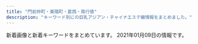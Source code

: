```yaml
---
title: "門前仲町・東陽町・葛西・南行徳"
description: "キーワード別にの巨乳アジアン・チャイナエステ嬢情報をまとめました。"
---
```


新着画像と新着キーワードをまとめています。
2021年01月09日の情報です。

<DmmAffiliateIns />
<KeywordTable
  shops={
    [
    {
        "keywords": {},
        "station": "\u9580\u524d\u4ef2\u753a\u99c52\u756a\u51fa\u53e3",
        "name": "You And Me",
        "img_links": [
            "http://youandme.jpest.net/uploads//sites/19/2020/09/pick.jpg",
            "http://youandme.jpest.net/uploads//sites/19/2020/09/mobile.jpg",
            "http://youandme.jpest.net/uploads//sites/19/2020/12/a4.jpg",
            "http://youandme.jpest.net/uploads//sites/19/2020/09/1.jpg",
            "http://youandme.jpest.net/uploads//sites/19/2020/12/a2.jpg",
            "http://youandme.jpest.net/uploads//sites/19/elementor/thumbs/1-own10vfe1hff8c8ts2x3c73w1gcky7tazd16hc9jek.jpg",
            "http://youandme.jpest.net/uploads//sites/19/elementor/thumbs/g4-2-ovtnpx8vp44bmgswo5tnq907kfs68mjjt94utckv3w.jpg",
            "http://youandme.jpest.net/uploads//sites/19/2020/09/r3.jpg",
            "http://youandme.jpest.net/uploads//sites/19/elementor/thumbs/g3-2-ovtnoxj0herfda8sgqdu3i0ozso844lr0cceku1toc.jpg",
            "http://youandme.jpest.net/uploads//sites/19/2020/09/g2-2.jpg",
            "http://youandme.jpest.net/uploads//sites/19/2020/09/g4-2.jpg",
            "http://youandme.jpest.net/uploads//sites/19/2020/09/r4.jpg",
            "http://youandme.jpest.net/uploads//sites/19/elementor/thumbs/g5-1-ovsa7s6s06i59zgm4bkysgtdltq5bskh4h6fo0z69o.jpg",
            "http://youandme.jpest.net/uploads//sites/19/2020/09/g5-1.jpg",
            "http://youandme.jpest.net/uploads//sites/19/2020/12/a3.jpg",
            "http://youandme.jpest.net/uploads//sites/19/2020/09/g3-2.jpg",
            "http://youandme.jpest.net/uploads//sites/19/2020/09/r1.jpg",
            "http://youandme.jpest.net/uploads//sites/19/2020/09/top1-2.jpg",
            "http://youandme.jpest.net/uploads//sites/19/2020/09/r2.jpg",
            "http://youandme.jpest.net/uploads//sites/19/elementor/thumbs/g2-2-ovtno69oz7q40lcdvwlnl6wbrmekwwlj8lfbnt68os.jpg",
            "http://youandme.jpest.net/uploads//sites/19/2020/09/top-2.jpg",
            "http://youandme.jpest.net/uploads//sites/19/2020/09/s_staff.png",
            "http://youandme.jpest.net/uploads//sites/19/2020/09/news.jpg",
            "http://youandme.jpest.net/uploads//sites/19/2020/10/1.jpg",
            "http://youandme.jpest.net/uploads//sites/19/2020/12/a1.jpg"
        ],
        "url": "http://youandme.jpest.net/"
    },
    {
        "name": "\u7f8e\u5c11\u5973\u770b\u8b77\u30b9\u30c6\u30fc\u30b7\u30e7\u30f3",
        "station": "\u9580\u524d\u4ef2\u753a\u99c53\u756a\u51fa\u53e3",
        "keywords": {
            "E": 2,
            "87": 2,
            "C": 12,
            "D": 2,
            "85": 2,
            "86": 2
        },
        "url": "http://beautygirls-station.work/",
        "img_links": [
            "http://beautygirls-station.work/sp/img/t-t.jpg",
            "http://beautygirls-station.work/sp/img/pic.jpg",
            "http://beautygirls-station.work/sp/img/st2.jpg",
            "http://beautygirls-station.work/sp/img/botton.jpg",
            "http://beautygirls-station.work/sp/img/pc.jpg",
            "http://beautygirls-station.work/sp/img/info.jpg",
            "http://beautygirls-station.work/img/sta3.jpg",
            "http://beautygirls-station.work/sp/img/tel.jpg",
            "http://beautygirls-station.work/img/st2.jpg",
            "http://beautygirls-station.work/img/mo.png",
            "http://beautygirls-station.work/img/bottom.png",
            "http://beautygirls-station.work/sp/img/st3.jpg",
            "http://beautygirls-station.work/img/bod.png",
            "http://beautygirls-station.work/sp/img/tit.jpg",
            "http://beautygirls-station.work/sp/img/sys.jpg",
            "http://beautygirls-station.work/img/sta1.jpg",
            "http://beautygirls-station.work/img/st1.jpg",
            "http://beautygirls-station.work/sp/img/t-a.jpg",
            "http://beautygirls-station.work/img/sta2.jpg",
            "http://beautygirls-station.work/sp/img/t-r.jpg",
            "http://beautygirls-station.work/img/st3.jpg",
            "http://beautygirls-station.work/sp/img/st1.jpg",
            "http://beautygirls-station.work/sp/img/t-s.jpg",
            "http://beautygirls-station.work/img/nos.jpg",
            "http://beautygirls-station.work/sp/img/t-o.jpg",
            "http://beautygirls-station.work/sp/img/p1.jpg",
            "http://beautygirls-station.work/img/rom.png",
            "http://beautygirls-station.work/sp/img/p3.jpg",
            "http://beautygirls-station.work/sp/img/p2.jpg",
            "http://beautygirls-station.work/img/s1.jpg",
            "http://beautygirls-station.work/img/s3.jpg",
            "http://beautygirls-station.work/sp/img/add.jpg",
            "http://beautygirls-station.work/img/s2.jpg",
            "http://beautygirls-station.work/sp/img/time.jpg"
        ]
    },
    {
        "img_links": [
            "http://green-es.info/images/interior_t.jpg",
            "http://green-es.info/img/risa.jpg",
            "http://green-es.info/images/mobile.jpg",
            "http://green-es.info/img/rika.jpg",
            "http://green-es.info/images/staff_t.jpg",
            "http://green-es.info/images/news.jpg",
            "http://green-es.info/images/5.jpg",
            "http://green-es.info/images/tp.png",
            "http://green-es.info/images/tt.jpg",
            "http://green-es.info/img/koko.jpg",
            "http://green-es.info/img/eri.jpg",
            "http://green-es.info/img/rika1.jpg",
            "http://green-es.info/img/haru1.jpg",
            "http://green-es.info/images/rem.jpg",
            "http://green-es.info/images/4.jpg",
            "http://green-es.info/img/yuki1.jpg",
            "http://green-es.info/img/risa1.jpg",
            "http://green-es.info/img/eri1.jpg",
            "http://green-es.info/images/1.jpg",
            "http://green-es.info/images/2.jpg",
            "http://green-es.info/images/6.jpg",
            "http://green-es.info/images/3.jpg",
            "http://green-es.info/img/koko1.jpg",
            "http://green-es.info/img/yuki.jpg",
            "http://green-es.info/img/haru.jpg",
            "http://green-es.info/images/interior.png"
        ],
        "name": "\u30b0\u30ea\u30fc\u30f3",
        "url": "http://green-es.info/",
        "keywords": {
            "89": 1,
            "85": 1,
            "87": 2,
            "92": 1,
            "86": 1
        },
        "station": "\u6771\u967d\u753a\u99c52\u756a\u51fa\u53e3"
    },
    {
        "url": "http://blue-est.xyz/",
        "img_links": [
            "http://blue-est.xyz/images/g1.jpg",
            "http://blue-est.xyz/images/sr.jpg",
            "http://blue-est.xyz/images/tite-staff.png",
            "http://blue-est.xyz/images/kaori.jpg",
            "http://blue-est.xyz/images/pickt.png",
            "http://blue-est.xyz/images/hana.jpg",
            "http://blue-est.xyz/images/g0.jpg",
            "http://blue-est.xyz/images/nana.jpg",
            "http://blue-est.xyz/images/g6.jpg",
            "http://blue-est.xyz/images/ayk.jpg",
            "http://blue-est.xyz/images/momo.jpg",
            "http://blue-est.xyz/images/g4.jpg",
            "http://blue-est.xyz/images/aya.jpg",
            "http://blue-est.xyz/images/newt.png",
            "http://blue-est.xyz/images/saki.jpg",
            "http://blue-est.xyz/images/r02.jpg",
            "http://blue-est.xyz/images/laki.jpg",
            "http://blue-est.xyz/images/g18.jpg",
            "http://blue-est.xyz/images/nnm.jpg",
            "http://blue-est.xyz/images/ayi.jpg",
            "http://blue-est.xyz/images/mimi.jpg",
            "http://blue-est.xyz/images/mobile.png",
            "http://blue-est.xyz/images/y.jpg",
            "http://blue-est.xyz/images/mm.jpg",
            "http://blue-est.xyz/images/lili.jpg",
            "http://blue-est.xyz/images/lisa.jpg",
            "http://blue-est.xyz/images/g5.jpg",
            "http://blue-est.xyz/images/mina.jpg",
            "http://blue-est.xyz/images/na.jpg",
            "http://blue-est.xyz/images/g9.jpg",
            "http://blue-est.xyz/images/g31.jpg",
            "http://blue-est.xyz/images/r01.jpg",
            "http://blue-est.xyz/images/moe.jpg",
            "http://blue-est.xyz/images/gat.png",
            "http://blue-est.xyz/images/g8.jpg",
            "http://blue-est.xyz/images/my.jpg",
            "http://blue-est.xyz/images/ggg.jpg",
            "http://blue-est.xyz/images/h2.jpg",
            "http://blue-est.xyz/images/runa.jpg",
            "http://blue-est.xyz/images/g7.jpg",
            "http://blue-est.xyz/images/h1.jpg",
            "http://blue-est.xyz/images/lie.jpg",
            "http://blue-est.xyz/images/top.png",
            "http://blue-est.xyz/images/miyu.jpg"
        ],
        "name": "Angel Islands",
        "keywords": {
            "C": 7,
            "85": 1,
            "E": 1
        },
        "station": "\u884c\u5fb3\u99c5"
    },
    {
        "url": "http://akien.work/",
        "station": "\u8239\u5800\u99c5\u5317\u53e3",
        "img_links": [
            "http://akien.work/head_1_4332_15445805847677.jpg",
            "http://akien.work/6.jpeg",
            "http://akien.work/jiejing5.jpg",
            "http://akien.work/staff_7559_1547886875744350.jpg",
            "http://akien.work/head_4_4332_1544580584784110.jpg",
            "http://akien.work/jiejing1.jpg",
            "http://akien.work/jiejing3.jpg",
            "http://akien.work/jiejing6.jpg",
            "http://akien.work/staff_7170_1544625837499078_1.jpg",
            "http://akien.work/staff_7170_1544625837499078.jpg",
            "http://akien.work/ditu.jpg",
            "http://akien.work/fengjing2.jpg",
            "http://akien.work/5.jpeg",
            "http://akien.work/jiejing2.jpg",
            "http://akien.work/head_2_4332_1544580584367843.jpg",
            "http://akien.work/jiejing4.jpg"
        ],
        "name": "\u3084\u3059\u3089\u304e",
        "keywords": {}
    },
    {
        "station": "\u7be0\u5d0e\u99c5\u897f\u53e3",
        "img_links": [],
        "keywords": {
            "\u4e73": 1
        },
        "url": "https://277025115.wixsite.com/mysite-1/",
        "name": "MINAEN"
    },
    {
        "img_links": [
            "http://bitiyuint.xyz/uploads/180423/1-1P42311412G35.jpg",
            "http://bitiyuint.xyz/templets/default/picture/end.png",
            "http://bitiyuint.xyz/uploads/201217/1-20121F9352MD.jpg",
            "http://bitiyuint.xyz/uploads/180423/1-1P423114205441.jpg",
            "http://bitiyuint.xyz/uploads/180423/1-1P42311444M56.jpg",
            "http://bitiyuint.xyz/templets/default/picture/top.jpg",
            "http://bitiyuint.xyz/templets/default/picture/s_news2.jpg",
            "http://bitiyuint.xyz/uploads/201216/1-201216163151258.jpg",
            "http://bitiyuint.xyz/uploads/201216/1-201216162P1O2.jpg",
            "http://bitiyuint.xyz/uploads/201216/1-20121616311R00.jpg",
            "http://bitiyuint.xyz/uploads/180423/1-1P423114421310.jpg",
            "http://bitiyuint.xyz/templets/default/picture/r1.jpg",
            "http://bitiyuint.xyz/uploads/201217/1-20121F93543320.jpg",
            "http://bitiyuint.xyz/uploads/180423/1-1P423104442464.jpg"
        ],
        "name": "\u767d\u3044\u604b\u4eba",
        "keywords": {
            "86": 3,
            "C": 9,
            "D": 3,
            "88": 3,
            "85": 3,
            "E": 6
        },
        "station": "\u845b\u897f\u99c5\u535a\u7269\u9928\u53e3",
        "url": "http://bitiyuint.xyz/"
    },
    {
        "img_links": [],
        "station": "\u7be0\u5d0e\u99c5\u5317\u53e3",
        "url": "http://hi-msg.com/shamballa/",
        "name": "Shamballa\uff5e\u30b7\u30e3\u30f3\u30d0\u30e9",
        "keywords": {}
    },
    {
        "url": "http://cuorea-massage.work/",
        "img_links": [
            "http://cuorea-massage.work/img/st4.jpg",
            "http://cuorea-massage.work/img/st015.jpg",
            "http://cuorea-massage.work/img/sta19.jpg",
            "http://cuorea-massage.work/img/s1.jpg",
            "http://cuorea-massage.work/i/img/sta21.jpg",
            "http://cuorea-massage.work/img/st12.jpg",
            "http://cuorea-massage.work/img/sta22.jpg",
            "http://cuorea-massage.work/img/sta15.jpg",
            "http://cuorea-massage.work/img/st17.jpg",
            "http://cuorea-massage.work/i/img/sta22.jpg",
            "http://cuorea-massage.work/img/m3.jpg",
            "http://cuorea-massage.work/img/m40.jpg",
            "http://cuorea-massage.work/img/s22.jpg",
            "http://cuorea-massage.work/i/img/paypay.jpg",
            "http://cuorea-massage.work/img/sta4.jpg",
            "http://cuorea-massage.work/img/m20.jpg",
            "http://cuorea-massage.work/img/sta11.jpg",
            "http://cuorea-massage.work/img/s12.jpg",
            "http://cuorea-massage.work/img/s15.jpg",
            "http://cuorea-massage.work/img/st1.jpg",
            "http://cuorea-massage.work/i/img/r3.jpg",
            "http://cuorea-massage.work/img/m60.jpg",
            "http://cuorea-massage.work/img/m30.jpg",
            "http://cuorea-massage.work/i/img/sta16.jpg",
            "http://cuorea-massage.work/img/st11.jpg",
            "http://cuorea-massage.work/i/img/sta4.jpg",
            "http://cuorea-massage.work/i/img/sta7.jpg",
            "http://cuorea-massage.work/img/s21.jpg",
            "http://cuorea-massage.work/img/st04.jpg",
            "http://cuorea-massage.work/img/botton.jpg",
            "http://cuorea-massage.work/img/m5.jpg",
            "http://cuorea-massage.work/img/s11.jpg",
            "http://cuorea-massage.work/img/credit.jpg",
            "http://cuorea-massage.work/img/fla.jpg",
            "http://cuorea-massage.work/i/img/r1.jpg",
            "http://cuorea-massage.work/i/img/r2.jpg",
            "http://cuorea-massage.work/img/s16.jpg",
            "http://cuorea-massage.work/i/img/nos.jpg",
            "http://cuorea-massage.work/i/img/st21.jpg",
            "http://cuorea-massage.work/img/st15.jpg",
            "http://cuorea-massage.work/img/head.jpg",
            "http://cuorea-massage.work/img/st13.jpg",
            "http://cuorea-massage.work/img/sta13.jpg",
            "http://cuorea-massage.work/i/img/sta19.jpg",
            "http://cuorea-massage.work/img/s13.jpg",
            "http://cuorea-massage.work/i/img/sta11.jpg",
            "http://cuorea-massage.work/img/st21.jpg",
            "http://cuorea-massage.work/img/st22.jpg",
            "http://cuorea-massage.work/img/m1.jpg",
            "http://cuorea-massage.work/img/fla-2.jpg",
            "http://cuorea-massage.work/img/s4.jpg",
            "http://cuorea-massage.work/img/st7.jpg",
            "http://cuorea-massage.work/img/sta1.jpg",
            "http://cuorea-massage.work/img/sta17.jpg",
            "http://cuorea-massage.work/img/nos.jpg",
            "http://cuorea-massage.work/img/st16.jpg",
            "http://cuorea-massage.work/img/m2.jpg",
            "http://cuorea-massage.work/img/m6.jpg",
            "http://cuorea-massage.work/img/s7.jpg",
            "http://cuorea-massage.work/img/sta16.jpg",
            "http://cuorea-massage.work/i/img/sta15.jpg",
            "http://cuorea-massage.work/i/img/sta12.jpg",
            "http://cuorea-massage.work/img/sta21.jpg",
            "http://cuorea-massage.work/img/m50.jpg",
            "http://cuorea-massage.work/img/sta12.jpg",
            "http://cuorea-massage.work/img/sta7.jpg",
            "http://cuorea-massage.work/img/m4.jpg",
            "http://cuorea-massage.work/img/s19.jpg",
            "http://cuorea-massage.work/i/img/sta17.jpg",
            "http://cuorea-massage.work/img/st19.jpg",
            "http://cuorea-massage.work/i/img/sta1.jpg"
        ],
        "name": "\u30af\u30aa\u30ec\u30a2",
        "station": "\u6771\u967d\u753a\u99c54\u756a\u51fa\u53e3",
        "keywords": {
            "88": 4,
            "C": 20,
            "86": 15,
            "87": 5,
            "E": 7,
            "85": 3,
            "D": 19
        }
    },
    {
        "url": "https://chokoi.tyo.cm/",
        "keywords": {
            "D": 21,
            "C": 27,
            "83": 7,
            "85": 21,
            "86": 7,
            "F": 7,
            "88": 7
        },
        "station": "\u6728\u5834\u99c54b\u51fa\u53e3",
        "name": "\u8776\u604b",
        "img_links": [
            "https://chokoi.tyo.cm/images/link_nav06.jpg",
            "https://chokoi.tyo.cm/photos/sites/79/2020/11/2020111809493614.jpg",
            "https://chokoi.tyo.cm/photos/sites/79/2020/11/2020111806404670.jpg",
            "https://chokoi.tyo.cm/images/sp_tit_staff.png",
            "https://chokoi.tyo.cm/images/link_nav04.jpg",
            "https://chokoi.tyo.cm/photos/sites/79/2020/11/2020111806404558.jpg",
            "https://chokoi.tyo.cm/images/img_service03.jpg",
            "https://chokoi.tyo.cm/photos/sites/79/2020/11/2020111806404634.jpg",
            "https://chokoi.tyo.cm/images/card.png",
            "https://chokoi.tyo.cm/photos/sites/79/2020/11/2020111806404713.jpg",
            "https://chokoi.tyo.cm/images/link_nav05.jpg",
            "https://chokoi.tyo.cm/images/link_nav02.jpg",
            "https://chokoi.tyo.cm/photos/sites/79/2020/11/2020111806404733.jpg",
            "https://chokoi.tyo.cm/photos/sites/79/2020/11/2020111809515157.jpg",
            "https://chokoi.tyo.cm/images/end.png",
            "https://chokoi.tyo.cm/images/sp_top.jpg",
            "https://chokoi.tyo.cm/images/sp_nav01.png",
            "https://chokoi.tyo.cm/images/sp_tit_news.png",
            "https://chokoi.tyo.cm/images/room2.jpg",
            "https://chokoi.tyo.cm/images/link_nav01.jpg",
            "https://chokoi.tyo.cm/images/room3.jpg",
            "https://chokoi.tyo.cm/images/sp_end.jpg",
            "https://chokoi.tyo.cm/images/re.png",
            "https://chokoi.tyo.cm/images/img_service02.jpg",
            "https://chokoi.tyo.cm/images/sp_nav02.png",
            "https://chokoi.tyo.cm/photos/sites/79/2020/11/202011180701419.jpg",
            "https://chokoi.tyo.cm/images/img_service01.jpg",
            "https://chokoi.tyo.cm/images/sp_nav03.png",
            "https://chokoi.tyo.cm/images/room1.jpg",
            "https://chokoi.tyo.cm/images/top.png",
            "https://chokoi.tyo.cm/images/room4.jpg",
            "https://chokoi.tyo.cm/images/link_nav03.jpg"
        ]
    },
    {
        "img_links": [
            "http://lover.esnavi.work/2/uploadimg/1605022914.jpeg",
            "http://lover.esnavi.work/2/uploadimg/1605023215.jpeg",
            "http://lover.esnavi.work/2/uploadimg/1605023910.jpeg",
            "http://lover.esnavi.work/int1.png",
            "http://lover.esnavi.work/2/uploadimg/1605023370.jpeg",
            "http://lover.esnavi.work/news.jpg",
            "http://lover.esnavi.work/2/uploadimg/1608526967.jpeg",
            "http://lover.esnavi.work/2/uploadimg/1605024124.jpeg",
            "http://lover.esnavi.work/interior_t.jpg",
            "http://lover.esnavi.work/sys1.jpg",
            "http://lover.esnavi.work/staff_t.jpg",
            "http://lover.esnavi.work/ac2.jpg",
            "http://lover.esnavi.work/2/uploadimg/1605023511.jpeg",
            "http://lover.esnavi.work/2/uploadimg/1605023598.jpeg",
            "http://lover.esnavi.work/2/uploadimg/1607932603.jpeg",
            "http://lover.esnavi.work/2/uploadimg/1605023116.jpeg",
            "http://lover.esnavi.work/head.jpg",
            "http://lover.esnavi.work/int2.png",
            "http://lover.esnavi.work/2/uploadimg/1605023772.jpeg"
        ],
        "url": "http://lover.esnavi.work/",
        "keywords": {
            "F": 1,
            "86": 1,
            "88": 2,
            "90": 4,
            "89": 4,
            "\u80f8": 1
        },
        "name": "LOVER",
        "station": "\u6d66\u5b89\u99c5\u5317\u53e3"
    },
    {
        "name": "Lavender \uff5e\u30e9\u30d9\u30f3\u30c0\u30fc\uff5e",
        "keywords": {},
        "station": "\u845b\u897f\u99c5",
        "url": "http://lavender01.com/",
        "img_links": [
            "http://lavender01.com/wp-content/uploads/2019/04/1558518416960.jpg",
            "http://lavender01.com/wp-content/uploads/2020/10/1604034599536.jpg",
            "http://lavender01.com/wp-content/uploads/2020/11/SSfYZs6CdoQYwW01606714654_1606714696.jpg",
            "http://lavender01.com/wp-content/uploads/2020/11/987.jpg",
            "http://lavender01.com/wp-content/uploads/2020/11/44.jpg",
            "http://lavender01.com/wp-content/uploads/2020/12/1609169660906.jpg",
            "http://lavender01.com/wp-content/uploads/2018/02/6.jpg",
            "http://lavender01.com/wp-content/uploads/2020/12/1609169656402.jpg",
            "http://lavender01.com/wp-content/uploads/2019/04/1558518421316.jpg",
            "http://lavender01.com/wp-content/uploads/2020/10/123789.jpg",
            "http://lavender01.com/wp-content/uploads/2018/03/sys4.jpg",
            "http://lavender01.com/wp-content/uploads/2018/02/3-2-330x493.jpg",
            "http://lavender01.com/wp-content/uploads/2018/02/3-2.jpg",
            "http://lavender01.com/wp-content/uploads/2020/11/1606713863690.jpg",
            "http://lavender01.com/wp-content/uploads/2018/02/m_gallery.png",
            "http://lavender01.com/wp-content/uploads/2018/02/m_top-1.png",
            "http://lavender01.com/wp-content/uploads/2018/02/m_therapist.png",
            "http://lavender01.com/wp-content/uploads/2020/11/PQTz07QdWarnUrS1607842853_1607842875.jpg",
            "http://lavender01.com/wp-content/uploads/2018/07/321.jpg",
            "http://lavender01.com/wp-content/uploads/2018/02/2-2-330x493.jpg",
            "http://lavender01.com/wp-content/uploads/2018/02/qr.jpg",
            "http://lavender01.com/wp-content/uploads/2020/12/1609129176384.jpg",
            "http://lavender01.com/wp-content/uploads/2018/02/5-2.jpg",
            "http://lavender01.com/wp-content/uploads/2020/11/33.jpg",
            "http://lavender01.com/wp-content/uploads/2018/02/1-2-330x493.jpg",
            "http://lavender01.com/wp-content/uploads/2018/02/5-2-330x493.jpg",
            "http://lavender01.com/wp-content/uploads/2020/11/22258963.jpg",
            "http://lavender01.com/wp-content/uploads/2020/11/uam1gRClIJWQsaK1607842826_1607842842.jpg",
            "http://lavender01.com/wp-content/uploads/2018/02/4-2.jpg",
            "http://lavender01.com/wp-content/uploads/2020/12/1609169648661.jpg",
            "http://lavender01.com/wp-content/plugins/wpfront-scroll-top/images/icons/103.png",
            "http://lavender01.com/wp-content/uploads/2018/02/1-2.jpg",
            "http://lavender01.com/wp-content/uploads/2018/02/2-2.jpg"
        ]
    },
    {
        "keywords": {
            "F": 4,
            "84": 2,
            "C": 16,
            "E": 4,
            "D": 2,
            "87": 2,
            "88": 8
        },
        "url": "http://www.mens-royal.com/",
        "name": "Royal\uff5e\u30ed\u30a4\u30e4\u30eb\uff5e",
        "station": "\u845b\u897f\u99c5\u897f\u53e3",
        "img_links": [
            "http://www.mens-royal.com/files/072-02.jpg",
            "http://www.mens-royal.com/images/room1.jpg",
            "http://www.mens-royal.com/images/s_link.png",
            "http://www.mens-royal.com/images/s_mobile.png",
            "http://www.mens-royal.com/files/067.jpg",
            "http://www.mens-royal.com/images/s_news.png",
            "http://www.mens-royal.com/files/067-02.jpg",
            "http://www.mens-royal.com/images/top01.jpg",
            "http://www.mens-royal.com/images/girl-z2.jpg",
            "http://www.mens-royal.com/files/042.jpg",
            "http://www.mens-royal.com/images/s_pick.png",
            "http://www.mens-royal.com/files/057.jpg",
            "http://www.mens-royal.com/files/071.jpg",
            "http://www.mens-royal.com/files/063-02.jpg",
            "http://www.mens-royal.com/images/top02.jpg",
            "http://www.mens-royal.com/images/s_staff.png",
            "http://www.mens-royal.com/files/063.jpg",
            "http://www.mens-royal.com/images/room3.jpg",
            "http://www.mens-royal.com/images/link/koko_200x40.png",
            "http://www.mens-royal.com/files/071-02.jpg",
            "http://www.mens-royal.com/images/mobile.jpg",
            "http://www.mens-royal.com/images/nbj3.jpg",
            "http://www.mens-royal.com/files/057-02.jpg",
            "http://www.mens-royal.com/files/042-02.jpg",
            "http://www.mens-royal.com/images/girl-z1.jpg",
            "http://www.mens-royal.com/images/room4.jpg",
            "http://www.mens-royal.com/images/room2.jpg",
            "http://www.mens-royal.com/files/072.jpg"
        ]
    },
    {
        "name": "Honey Spa \uff5e\u30cf\u30cb\u30fc\u30b9\u30d1\uff5e",
        "station": "\u884c\u5fb3\u99c5",
        "url": "http://sh-honeyspa.work/",
        "keywords": {
            "\u5de8\u4e73": 1,
            "C": 24,
            "D": 10,
            "85": 4,
            "86": 5,
            "\u80f8": 1,
            "\u4e73": 1
        },
        "img_links": [
            "http://sh-honeyspa.work/uploads/allimg/180703/1-1PF3111J3201.png",
            "http://sh-honeyspa.work/uploads/191115/1-191115100214144.jpg",
            "http://sh-honeyspa.work/uploads/180629/1-1P629141950141.png",
            "http://sh-honeyspa.work/uploads/180629/1-1P629142554530.png",
            "http://sh-honeyspa.work/templets/default/picture/s_news.jpg",
            "http://sh-honeyspa.work/uploads/190903/1-1ZZ3133U4960.jpg",
            "http://sh-honeyspa.work/uploads/190903/1-1ZZ3133G9361.jpg",
            "http://sh-honeyspa.work/uploads/191223/1-19122316264LR.jpg",
            "http://sh-honeyspa.work/templets/default/picture/staff01.jpg",
            "http://sh-honeyspa.work/uploads/181109/1-1Q1091511432Z.jpg",
            "http://sh-honeyspa.work/uploads/200113/1-20011316422c28.jpg",
            "http://sh-honeyspa.work/templets/default/picture/top.jpg",
            "http://sh-honeyspa.work/uploads/201126/1-20112613341O53.jpg",
            "http://sh-honeyspa.work/uploads/200812/1-200Q213432R35.jpg",
            "http://sh-honeyspa.work/uploads/200114/1-200114154TN60.jpg",
            "http://sh-honeyspa.work/templets/default/picture/girl-z2.jpg",
            "http://sh-honeyspa.work/templets/default/picture/girl-z1.jpg",
            "http://sh-honeyspa.work/uploads/180703/1-1PF30Z200O9.jpg",
            "http://sh-honeyspa.work/uploads/180703/1-1PF30Z04J01.jpg",
            "http://sh-honeyspa.work/uploads/190311/1-1Z3111253164H.jpg",
            "http://sh-honeyspa.work/uploads/181023/1-1Q0230950223S.jpg",
            "http://sh-honeyspa.work/uploads/allimg/180629/1-1P629115504250.png",
            "http://sh-honeyspa.work/uploads/191122/1-191122161241O8.jpg",
            "http://sh-honeyspa.work/uploads/200608/1-20060P9542X63.jpg",
            "http://sh-honeyspa.work/templets/default/picture/top1.jpg"
        ]
    },
    {
        "img_links": [
            "http://iyasinote.xyz/_src/20272643/index_09.png",
            "http://iyasinote.xyz/_src/20272683/s3.jpg",
            "http://iyasinote.xyz/_src/20272636/back.png",
            "http://iyasinote.xyz/_src/20272581/sign.png",
            "http://iyasinote.xyz/_src/20272665/img20160204005259325917.jpg",
            "http://iyasinote.xyz/_src/20272570/dscf1336.jpg",
            "http://iyasinote.xyz/_src/20850017/s3.jpg",
            "http://iyasinote.xyz/_src/20272642/index_08.png",
            "http://iyasinote.xyz/_src/23776260/wechatimg249_20180701185537417.jpg",
            "http://iyasinote.xyz/_src/20272614/x1.png",
            "http://iyasinote.xyz/_src/20272639/index_04.png",
            "http://iyasinote.xyz/_src/20272585/back.png",
            "http://iyasinote.xyz/_src/20850006/s1.jpg",
            "http://iyasinote.xyz/_src/20272628/x1.png",
            "http://iyasinote.xyz/_src/20272569/_x1m6343.jpg",
            "http://iyasinote.xyz/_src/20272590/x1.png",
            "http://iyasinote.xyz/_src/20272571/img20160403102850637767.jpg",
            "http://iyasinote.xyz/_src/20272594/x3.png",
            "http://iyasinote.xyz/_src/20272568/img20151209023726260995.jpg",
            "http://iyasinote.xyz/_src/20272631/x3.png",
            "http://iyasinote.xyz/_src/20272608/back.png",
            "http://iyasinote.xyz/_src/20272567/sign.png",
            "http://iyasinote.xyz/_src/20272583/tel.png",
            "http://iyasinote.xyz/_src/20850011/s2.jpg",
            "http://iyasinote.xyz/_src/20272575/sign.png",
            "http://iyasinote.xyz/_src/20272573/b1.png",
            "http://iyasinote.xyz/_src/20272626/sign.png",
            "http://iyasinote.xyz/_src/23776259/wechatimg249_20180701185537417.jpg",
            "http://iyasinote.xyz/_src/20272602/sign.png",
            "http://iyasinote.xyz/_src/20272644/s1.jpg",
            "http://iyasinote.xyz/_src/21196925/img20180526163006762357.jpg",
            "http://iyasinote.xyz/_src/20272612/sign.png",
            "http://iyasinote.xyz/_src/20272641/index_11.png",
            "http://iyasinote.xyz/_src/20272618/x3.png",
            "http://iyasinote.xyz/_src/20272599/back.png",
            "http://iyasinote.xyz/_src/20272668/info1.png",
            "http://iyasinote.xyz/_src/20272588/sign.png",
            "http://iyasinote.xyz/_src/32108882/img20190623174539069990.jpg",
            "http://iyasinote.xyz/_src/20272684/s2.jpg",
            "http://iyasinote.xyz/_src/20272584/tel.png",
            "http://iyasinote.xyz/_src/20272640/index_05.png",
            "http://iyasinote.xyz/_src/20272623/back.png",
            "http://iyasinote.xyz/_src/20272578/b1.png"
        ],
        "name": "\u30ea\u30d5\u30ec\u30c3\u30b7\u30e5",
        "keywords": {},
        "station": "\u6728\u5834\u99c5A4\u51fa\u53e3",
        "url": "http://iyasinote.xyz/"
    },
    {
        "keywords": {},
        "name": "\u30aa\u30ea\u30aa\u30f3",
        "url": "http://www.es-orion.click/",
        "station": "\u9580\u524d\u4ef2\u753a\u99c55\u756a\u51fa\u53e3",
        "img_links": [
            "http://www.es-orion.click/img/rin.jpg",
            "http://www.es-orion.click/img/ami1.jpg",
            "http://www.es-orion.click/img/hikari1.jpg",
            "http://www.es-orion.click/img/mayu.jpg",
            "http://www.es-orion.click/img/suzu.jpg",
            "http://www.es-orion.click/images/staff_t.jpg",
            "http://www.es-orion.click/img/suzu1.jpg",
            "http://www.es-orion.click/images/tel.jpg",
            "http://www.es-orion.click/img/emili.jpg",
            "http://www.es-orion.click/images/ac1.jpg",
            "http://www.es-orion.click/img/naomi1.jpg",
            "http://www.es-orion.click/img/yuyu1.jpg",
            "http://www.es-orion.click/img/serina1.jpg",
            "http://www.es-orion.click/images/head.jpg",
            "http://www.es-orion.click/img/miwa.jpg",
            "http://www.es-orion.click/images/interior_t.jpg",
            "http://www.es-orion.click/img/sayaka.jpg",
            "http://www.es-orion.click/images/info.jpg",
            "http://www.es-orion.click/images/mobile.jpg",
            "http://www.es-orion.click/img/urara.jpg",
            "http://www.es-orion.click/img/momoko.jpg",
            "http://www.es-orion.click/images/rem.jpg",
            "http://www.es-orion.click/images/int2.jpg",
            "http://www.es-orion.click/img/runa.jpg",
            "http://www.es-orion.click/img/erin1.jpg",
            "http://www.es-orion.click/img/sayaka2.jpg",
            "http://www.es-orion.click/images/3.jpg",
            "http://www.es-orion.click/images/int1.jpg",
            "http://www.es-orion.click/images/sys1.jpg",
            "http://www.es-orion.click/img/runa1.jpg",
            "http://www.es-orion.click/img/kaori1.jpg",
            "http://www.es-orion.click/img/natu.jpg",
            "http://www.es-orion.click/img/miwa1.jpg",
            "http://www.es-orion.click/images/news.jpg",
            "http://www.es-orion.click/images/line.png",
            "http://www.es-orion.click/images/4.jpg",
            "http://www.es-orion.click/img/kaori.jpg",
            "http://www.es-orion.click/img/erin.jpg",
            "http://www.es-orion.click/img/hikari.jpg",
            "http://www.es-orion.click/img/urara1.jpg",
            "http://www.es-orion.click/img/ami.jpg",
            "http://www.es-orion.click/img/momoko1.jpg",
            "http://www.es-orion.click/images/ta.jpg",
            "http://www.es-orion.click/img/mayu1.jpg",
            "http://www.es-orion.click/img/serina.jpg",
            "http://www.es-orion.click/img/emili1.jpg",
            "http://www.es-orion.click/images/1.jpg",
            "http://www.es-orion.click/img/sayaka1.jpg",
            "http://www.es-orion.click/img/rin1.jpg",
            "http://www.es-orion.click/img/yuyu.jpg",
            "http://www.es-orion.click/img/naomi.jpg",
            "http://www.es-orion.click/img/natu1.jpg",
            "http://www.es-orion.click/images/2.jpg"
        ]
    },
    {
        "station": "\u897f\u845b\u897f\u99c5\u5317\u53e3",
        "name": "\u30eb\u30fc\u30b8\u30e5",
        "url": "https://esrouge.com/",
        "img_links": [
            "https://esrouge.com/staffPhoto/s20201127152730.jpg",
            "https://esrouge.com/uploadfiles/Image/F2816148-6C47-43CC-BE5D-9A699FA0D15C.jpeg",
            "https://esrouge.com/images/siteName.jpg",
            "https://esrouge.com/staffPhoto/b20201127152713.jpg",
            "https://esrouge.com/uploadfiles/Image/campaignEsrougeCom.jpg",
            "https://esrouge.com/staffPhoto/b20201127152815.jpg",
            "https://esrouge.com/staffPhoto/b20201127152747.jpg",
            "https://esrouge.com/staffPhoto/b20201127152801.jpg",
            "https://esrouge.com/staffPhoto/s20201127152713.jpg",
            "https://esrouge.com/staffPhoto/s20201127152815.jpg",
            "https://esrouge.com/staffPhoto/s20201127152801.jpg",
            "https://esrouge.com/staffPhoto/b20201127152730.jpg",
            "https://esrouge.com/staffPhoto/s20201127152747.jpg"
        ],
        "keywords": {
            "D": 14,
            "C": 2,
            "89": 4
        }
    },
    {
        "keywords": {
            "E": 3,
            "D": 3,
            "C": 1
        },
        "img_links": [
            "http://aroma-resort.xyz/images/s2.jpg",
            "http://aroma-resort.xyz/images/r1.jpg",
            "http://aroma-resort.xyz/images/infotiao1.jpg",
            "http://aroma-resort.xyz/images/g1.jpg",
            "http://aroma-resort.xyz/images/xian.png",
            "http://aroma-resort.xyz/images/pick.png",
            "http://aroma-resort.xyz/images/zi_massage.png",
            "http://aroma-resort.xyz/images/g5.jpg",
            "http://aroma-resort.xyz/images/g4.jpg",
            "http://aroma-resort.xyz/images/zi_staff.png",
            "http://aroma-resort.xyz/images/new1.png",
            "http://aroma-resort.xyz/images/r2.jpg",
            "http://aroma-resort.xyz/images/s3.jpg",
            "http://aroma-resort.xyz/images/r4.jpg",
            "http://aroma-resort.xyz/images/tel.png",
            "http://aroma-resort.xyz/images/s1.jpg",
            "http://aroma-resort.xyz/images/service.png",
            "http://aroma-resort.xyz/images/g0.jpg",
            "http://aroma-resort.xyz/images/mobile.jpg",
            "http://aroma-resort.xyz/images/g8.jpg",
            "http://aroma-resort.xyz/images/new3.png",
            "http://aroma-resort.xyz/images/g2.jpg",
            "http://aroma-resort.xyz/images/main_bottom.png",
            "http://aroma-resort.xyz/images/s4.jpg",
            "http://aroma-resort.xyz/images/g6.jpg",
            "http://aroma-resort.xyz/images/g3.jpg",
            "http://aroma-resort.xyz/images/g7.jpg",
            "http://aroma-resort.xyz/images/s5.jpg",
            "http://aroma-resort.xyz/images/r3.jpg",
            "http://aroma-resort.xyz/images/main_top.png"
        ],
        "url": "http://aroma-resort.xyz/",
        "name": "\u30a2\u30ed\u30de\u30ea\u30be\u30fc\u30c8",
        "station": "\u6728\u5834\u99c52\u756a\u53e3"
    },
    {
        "keywords": {
            "C": 21
        },
        "name": "\u68ee\u306e\u5bb6",
        "station": "\u897f\u845b\u897f\u99c5\u5317\u53e3",
        "img_links": [
            "http://arm-salon.com/staff/momo/01mb.jpg",
            "http://arm-salon.com/staff/yuri/01mb.jpg",
            "http://arm-salon.com/staff/midori/01.jpg",
            "http://arm-salon.com/staff/momo/01.jpg",
            "http://arm-salon.com/staff/anna/02.jpg",
            "http://arm-salon.com/img/ttl_staff.png",
            "http://arm-salon.com/staff/sizuka/01mb.jpg",
            "http://arm-salon.com/staff/hana/01mb.jpg",
            "http://arm-salon.com/img/att.png",
            "http://arm-salon.com/staff/midori/01mb.jpg",
            "http://arm-salon.com/pic/head.png",
            "http://arm-salon.com/pic/top.png",
            "http://arm-salon.com/staff/yuyu/01.jpg",
            "http://arm-salon.com/staff/kana/01mb.jpg",
            "http://arm-salon.com/staff/hana/01.jpg",
            "http://arm-salon.com/staff/mika/01.jpg",
            "http://arm-salon.com/img/ttl_mobile.png",
            "http://arm-salon.com/staff/anna/01mb.jpg",
            "http://arm-salon.com/staff/yui/01.jpg",
            "http://arm-salon.com/staff/emi/01mb.jpg",
            "http://arm-salon.com/staff/maki/01mb.jpg",
            "http://arm-salon.com/staff/anna/01.jpg",
            "http://arm-salon.com/i/files/homeimg.jpg",
            "http://arm-salon.com/staff/yui/01mb.jpg",
            "http://arm-salon.com/staff/sizuka/01.jpg",
            "http://arm-salon.com/staff/maki/01.jpg",
            "http://arm-salon.com/staff/kana/01.jpg",
            "http://arm-salon.com/staff/yuri/01.jpg",
            "http://arm-salon.com/staff/emi/01.jpg",
            "http://arm-salon.com/staff/yuyu/01mb.jpg",
            "http://arm-salon.com/staff/mika/01mb.jpg"
        ],
        "url": "http://arm-salon.com/"
    },
    {
        "url": "http://sakura-est.xyz/",
        "name": "\u685c",
        "station": "\u897f\u845b\u897f\u99c5\u5357\u53e3",
        "img_links": [
            "http://sakura-est.xyz/images/mobile.png",
            "http://eskk.sakura-est.xyz/uploads//g4.jpg",
            "http://eskk.sakura-est.xyz/uploads//g5-225x300.jpg",
            "http://sakura-est.xyz/images/r01.jpg",
            "http://sakura-est.xyz/images/r02.jpg",
            "http://sakura-est.xyz/images/r03.jpg",
            "http://sakura-est.xyz/images/r04.jpg",
            "http://sakura-est.xyz/images/newt.png",
            "http://eskk.sakura-est.xyz/uploads//g1-225x300.jpg",
            "http://sakura-est.xyz/images/pickt.png",
            "http://eskk.sakura-est.xyz/uploads//g2-225x300.jpg",
            "http://sakura-est.xyz/images/g0.jpg",
            "http://sakura-est.xyz/images/tite-staff.png",
            "http://sakura-est.xyz/images/gat.png"
        ],
        "keywords": {
            "C": 11
        }
    },
    {
        "img_links": [
            "http://k-rlx.com/girl/04.jpg",
            "http://k-rlx.com/s/image/nav_cast.png",
            "http://k-rlx.com/s/image/nav_topics.png",
            "http://k-rlx.com/s/image/nav_sys.png",
            "http://k-rlx.com/images/index_20.jpg",
            "http://k-rlx.com/s/uploads/04.jpg",
            "http://k-rlx.com/girl/05.jpg",
            "http://k-rlx.com/images/staff_15.jpg",
            "http://k-rlx.com/s/images/service_01.png",
            "http://k-rlx.com/images/index_27.jpg",
            "http://k-rlx.com/s/images/top_2.jpg",
            "http://k-rlx.com/s/uploads/08.jpg",
            "http://k-rlx.com/images/rec_15.jpg",
            "http://k-rlx.com/images/02.jpg",
            "http://k-rlx.com/images/index_05.jpg",
            "http://k-rlx.com/girl/02a.jpg",
            "http://k-rlx.com/girl/08.jpg",
            "http://k-rlx.com/images/sub_24.jpg",
            "http://k-rlx.com/s/uploads/02.jpg",
            "http://k-rlx.com/girl/02.jpg",
            "http://k-rlx.com/girl/06.jpg",
            "http://k-rlx.com/images/about.jpg",
            "http://k-rlx.com/s/uploads/03.jpg",
            "http://k-rlx.com/images/info.jpg",
            "http://k-rlx.com/s/images/service_03.png",
            "http://k-rlx.com/s/images/t1.jpg",
            "http://k-rlx.com/girl/010.jpg",
            "http://k-rlx.com/girl/06a.jpg",
            "http://k-rlx.com/images/index_15.jpg",
            "http://k-rlx.com/s/uploads/05.jpg",
            "http://k-rlx.com/girl/05a.jpg",
            "http://k-rlx.com/images/rec.jpg",
            "http://k-rlx.com/girl/09a.jpg",
            "http://k-rlx.com/s/images/acc_03.jpg",
            "http://k-rlx.com/images/index_07.jpg",
            "http://k-rlx.com/girl/011a.jpg",
            "http://k-rlx.com/s/images/slider/3.jpg",
            "http://k-rlx.com/images/index_01.jpg",
            "http://k-rlx.com/s/uploads/011.jpg",
            "http://k-rlx.com/s/uploads/06.jpg",
            "http://k-rlx.com/girl/011.jpg",
            "http://k-rlx.com/s/images/pc.png",
            "http://k-rlx.com/s/images/t3.jpg",
            "http://k-rlx.com/s/images/acc_04.jpg",
            "http://k-rlx.com/s/uploads/010.jpg",
            "http://k-rlx.com/girl/012.jpg",
            "http://k-rlx.com/girl/01.jpg",
            "http://k-rlx.com/girl/00.jpg",
            "http://k-rlx.com/s/images/t4.jpg",
            "http://k-rlx.com/images/index_13.jpg",
            "http://k-rlx.com/images/index_26.jpg",
            "http://k-rlx.com/s/images/slider/1.jpg",
            "http://k-rlx.com/s/uploads/09.jpg",
            "http://k-rlx.com/girl/03.jpg",
            "http://k-rlx.com/images/index_17.jpg",
            "http://k-rlx.com/s/images/service_07.png",
            "http://k-rlx.com/s/images/tel.png",
            "http://k-rlx.com/s/images/slider/prev.png",
            "http://k-rlx.com/s/images/t2.jpg",
            "http://k-rlx.com/images/index_23.jpg",
            "http://k-rlx.com/s/images/slider/next.png",
            "http://k-rlx.com/s/images/acc_05.jpg",
            "http://k-rlx.com/s/image/nav_hotel.png",
            "http://k-rlx.com/s/image/nav_top.png",
            "http://k-rlx.com/s/images/acc_01.jpg",
            "http://k-rlx.com/girl/010a.jpg",
            "http://k-rlx.com/images/index_04.jpg",
            "http://k-rlx.com/s/uploads/01.jpg",
            "http://k-rlx.com/s/image/nav_manga.png",
            "http://k-rlx.com/s/uploads/05a.jpg",
            "http://k-rlx.com/girl/08a.jpg",
            "http://k-rlx.com/images/index_03.jpg",
            "http://k-rlx.com/s/uploads/02a.jpg",
            "http://k-rlx.com/s/images/acc_02.jpg",
            "http://k-rlx.com/images/index_28.jpg",
            "http://k-rlx.com/s/images/okubokomachi.jpg",
            "http://k-rlx.com/s/images/slider/2.jpg",
            "http://k-rlx.com/images/index_06.jpg",
            "http://k-rlx.com/s/images/acc_06.jpg",
            "http://k-rlx.com/images/info_15.jpg",
            "http://k-rlx.com/s/uploads/07.jpg",
            "http://k-rlx.com/images/sub_13.jpg",
            "http://k-rlx.com/girl/03a.jpg",
            "http://k-rlx.com/images/sub_22.jpg",
            "http://k-rlx.com/girl/07.jpg",
            "http://k-rlx.com/girl/09.jpg",
            "http://k-rlx.com/images/index_21.jpg",
            "http://k-rlx.com/images/01.jpg",
            "http://k-rlx.com/images/index_02.jpg",
            "http://k-rlx.com/s/images/iphone.png"
        ],
        "url": "http://k-rlx.com/",
        "station": "\u845b\u897f\u99c5\u535a\u7269\u9928\u53e3",
        "name": "Luna",
        "keywords": {
            "D": 16,
            "88": 7,
            "C": 33,
            "86": 42
        }
    },
    {
        "url": "http://www.yorokobi.xyz/",
        "name": "\u30d4\u30fc\u30c1\u30ac\u30fc\u30eb",
        "keywords": {
            "C": 15
        },
        "img_links": [
            "http://www.yorokobi.xyz/uploads/200608/1-20060P94F4341.jpg",
            "http://www.yorokobi.xyz/uploads/200812/1-200Q2140Z9A0.jpg",
            "http://www.yorokobi.xyz/uploads/191209/1-1912091H511K2.jpg",
            "http://www.yorokobi.xyz/uploads/200113/1-2001131A02K20.jpg",
            "http://www.yorokobi.xyz/static/picture/campaign_ani.png",
            "http://www.yorokobi.xyz/uploads/191209/1-19120Z95T2414.jpg",
            "http://www.yorokobi.xyz/uploads/200114/1-20011416213b12.jpg",
            "http://www.yorokobi.xyz/uploads/191209/1-19120Z95QR39.jpg",
            "http://www.yorokobi.xyz/static/picture/ttl_pickup.png",
            "http://www.yorokobi.xyz/static/picture/ttl_staff.png",
            "http://www.yorokobi.xyz/static/picture/head.png",
            "http://www.yorokobi.xyz/uploads/191223/1-1912231620011R.jpg",
            "http://www.yorokobi.xyz/static/picture/ttl_mobile.png",
            "http://www.yorokobi.xyz/static/picture/ttl_wnew.png",
            "http://www.yorokobi.xyz/static/picture/ttl_girls.png",
            "http://www.yorokobi.xyz/uploads/191209/1-19120Z95K2508.jpg",
            "http://www.yorokobi.xyz/uploads/200114/1-200114160022I5.jpg",
            "http://www.yorokobi.xyz/uploads/201007/1-20100G54543420.jpg"
        ],
        "station": "\u884c\u5fb3\u99c5"
    },
    {
        "url": "http://www.rakulax.jp/",
        "keywords": {
            "C": 7
        },
        "img_links": [
            "http://www.rakulax.jp/images/r2.jpg",
            "http://www.rakulax.jp/images/r5.jpg",
            "http://www.rakulax.jp/images/top.jpg",
            "http://www.rakulax.jp/images/newface_tit.jpg",
            "http://www.rakulax.jp/images/r4.jpg",
            "http://www.rakulax.jp/images/g0.jpg",
            "http://www.rakulax.jp/images/g4.jpg",
            "http://www.rakulax.jp/images/r1.jpg",
            "http://www.rakulax.jp/images/mobile.jpg",
            "http://www.rakulax.jp/images/r3.jpg",
            "http://www.rakulax.jp/images/therapist_tit.jpg",
            "http://www.rakulax.jp/images/g1.jpg",
            "http://www.rakulax.jp/images/g2.jpg",
            "http://www.rakulax.jp/images/r6.jpg",
            "http://www.rakulax.jp/images/g001.jpg"
        ],
        "name": "\u697d\u697d",
        "station": "\u9580\u524d\u4ef2\u753a\u99c53\u756a\u51fa\u53e3"
    },
    {
        "station": "\u884c\u5fb3\u99c5\u5357\u53e3",
        "img_links": [
            "http://honey-honey.oks.bz/photos/sites/12/2020/02/2020021813422714.jpg",
            "http://honey-honey.oks.bz/photos/sites/12/2018/10/2018100114043182.jpg",
            "http://honey-honey.oks.bz/photos/sites/12/2020/01/2020010611404957.jpg",
            "http://honey-honey.oks.bz/photos/sites/12/2020/02/2020022712250768.jpg",
            "http://honey-honey.oks.bz/photos/sites/12/2018/05/201805250756593.jpg",
            "http://gekkou2.a1.ies.bz/upload/sites/12/2020/12/2020122317262280.jpg",
            "http://honey-honey.oks.bz/images/s_staff.png",
            "http://honey-honey.oks.bz/photos/sites/12/2018/11/2018112411391860.jpg",
            "http://honey-honey.oks.bz/photos/sites/12/2020/06/202006221317315.jpg",
            "http://honey-honey.oks.bz/photos/sites/12/2020/12/2020122317270920.jpg",
            "http://honey-honey.oks.bz/images/top.png",
            "http://honey-honey.oks.bz/images/s_news.jpg",
            "http://honey-honey.oks.bz/photos/sites/12/2018/09/2018091109422420.jpg",
            "http://honey-honey.oks.bz/photos/sites/12/2018/05/2018052507565947.jpg",
            "http://honey-honey.oks.bz/images/mobile.jpg",
            "http://honey-honey.oks.bz/photos/sites/12/2020/12/2020122317262280.jpg",
            "http://honey-honey.oks.bz/photos/sites/12/2019/09/2019090915443421.jpg",
            "http://honey-honey.oks.bz/photos/sites/12/2020/12/202012161830054.jpg",
            "http://honey-honey.oks.bz/photos/sites/12/2019/01/2019010713202685.jpg",
            "http://honey-honey.oks.bz/images/s_face.jpg",
            "http://honey-honey.oks.bz/photos/sites/12/2020/07/2020072713102372.jpg",
            "http://honey-honey.oks.bz/images/room2.jpg",
            "http://honey-honey.oks.bz/photos/sites/12/2020/01/2020010912552782.jpg",
            "http://honey-honey.oks.bz/images/s_mobile.jpg",
            "http://honey-honey.oks.bz/images/room1.jpg",
            "http://honey-honey.oks.bz/photos/sites/12/2018/05/2018052507565915.jpg",
            "http://honey-honey.oks.bz/photos/sites/12/2019/07/2019073011000090.jpg",
            "http://honey-honey.oks.bz/photos/sites/12/2020/01/2020012916562962.jpg",
            "http://honey-honey.oks.bz/photos/sites/12/2018/08/2018083009422342.jpg",
            "http://honey-honey.oks.bz/images/s_link.png",
            "http://honey-honey.oks.bz/photos/sites/12/2019/03/2019031519301066.jpg",
            "http://honey-honey.oks.bz/photos/sites/12/2018/06/2018062609292113.jpg",
            "http://honey-honey.oks.bz/photos/sites/12/2019/09/2019092614582660.jpg",
            "http://honey-honey.oks.bz/photos/sites/12/2018/12/2018121114310827.jpg",
            "http://honey-honey.oks.bz/photos/sites/12/2020/12/2020120213320379.jpg",
            "http://honey-honey.oks.bz/photos/sites/12/2020/10/2020102718213243.jpg",
            "http://gekkou2.a1.ies.bz/upload/sites/12/2020/12/2020122317270920.jpg",
            "http://honey-honey.oks.bz/photos/sites/12/2018/08/2018082509443047.jpg"
        ],
        "keywords": {
            "F": 1,
            "C": 7,
            "87": 5,
            "D": 13,
            "86": 8,
            "83": 3,
            "E": 3,
            "85": 4,
            "90": 1,
            "89": 1,
            "82": 3,
            "84": 1
        },
        "name": "Honey Honey \u30fb\u30cf\u30cb\u30fc\u30cf\u30cb\u30fc",
        "url": "http://honey-honey.oks.bz/"
    },
    {
        "station": "\u845b\u897f\u99c5\u535a\u7269\u9928\u53e3",
        "keywords": {},
        "name": "Angel",
        "img_links": [
            "http://g-rlx.info/images/info_09.jpg",
            "http://g-rlx.info/girl/04.jpg",
            "http://g-rlx.info/images/index_02.jpg",
            "http://g-rlx.info/images/r03.jpg",
            "http://g-rlx.info/images/index_06.jpg",
            "http://g-rlx.info/girl/07.jpg",
            "http://g-rlx.info/images/r05.jpg",
            "http://g-rlx.info/girl/01.jpg",
            "http://g-rlx.info/images/index_17.jpg",
            "http://g-rlx.info/images/sub_12.jpg",
            "http://g-rlx.info/girl/03a.jpg",
            "http://g-rlx.info/images/index_01.jpg",
            "http://g-rlx.info/girl/02.jpg",
            "http://g-rlx.info/images/index_04.jpg",
            "http://g-rlx.info/images/index_05.jpg",
            "http://g-rlx.info/images/sys_09.jpg",
            "http://g-rlx.info/images/info.jpg",
            "http://g-rlx.info/images/index_07.jpg",
            "http://g-rlx.info/images/r06.jpg",
            "http://g-rlx.info/girl/03.jpg",
            "http://g-rlx.info/girl/00.jpg",
            "http://g-rlx.info/images/rec.jpg",
            "http://g-rlx.info/images/r04.jpg",
            "http://g-rlx.info/girl/05.jpg",
            "http://g-rlx.info/images/index_03.jpg",
            "http://g-rlx.info/images/index_18.jpg",
            "http://g-rlx.info/girl/06.jpg",
            "http://g-rlx.info/images/staff_09.jpg",
            "http://g-rlx.info/images/rec_09.jpg"
        ],
        "url": "http://g-rlx.info/"
    },
    {
        "station": "\u884c\u5fb3\u99c5\u5357\u53e3",
        "url": "https://love-baby.iest.info/",
        "img_links": [
            "https://love-baby.iest.info/photos/sites/35/2020/12/2020120701594443.jpg",
            "https://love-baby.iest.info/images/m3.jpg",
            "https://love-baby.iest.info/photos/sites/35/2020/11/2020111108283775.jpg",
            "https://love-baby.iest.info/images/m2.jpg",
            "https://love-baby.iest.info/photos/sites/35/2020/09/2020092203405271.jpg",
            "https://love-baby.iest.info/photos/sites/35/2020/09/2020092705342327.jpg",
            "https://love-baby.iest.info/images/pic_girl01.jpg",
            "https://love-baby.iest.info/images/top_sp_slider02.jpg",
            "https://love-baby.iest.info/images/m6.jpg",
            "https://love-baby.iest.info/images/m4.jpg",
            "https://love-baby.iest.info/images/ico01.png",
            "https://love-baby.iest.info/photos/sites/35/2021/01/2021010510014588.jpg",
            "https://love-baby.iest.info/photos/sites/35/2020/09/2020092203430440.jpg",
            "https://love-baby.iest.info/images/top_sp_slider01.jpg",
            "https://love-baby.iest.info/photos/sites/35/2020/10/202010120850153.jpg",
            "https://love-baby.iest.info/photos/sites/35/2020/11/2020110908104575.jpg",
            "https://love-baby.iest.info/images/m1.jpg",
            "https://love-baby.iest.info/images/pagetop.png",
            "https://love-baby.iest.info/photos/sites/35/2020/10/202010310708207.jpg",
            "https://love-baby.iest.info/photos/sites/35/2020/09/2020092203420730.jpg"
        ],
        "name": "Love Baby",
        "keywords": {
            "87": 16,
            "88": 4,
            "D": 32,
            "83": 4,
            "85": 8,
            "86": 8,
            "E": 8
        }
    },
    {
        "url": "http://gakuen.xyz.mn/",
        "img_links": [
            "http://gakuen.xyz.mn/photos/sites/71/2019/12/2019121619230170.jpg",
            "http://gakuen.xyz.mn/photos/sites/71/2019/10/2019102420321841.jpg",
            "http://gakuen.xyz.mn/photos/sites/71/2019/10/2019102816572380.jpg",
            "http://gakuen.xyz.mn/images/info2.jpg",
            "http://gakuen.xyz.mn/images/pick.jpg",
            "http://gakuen.xyz.mn/photos/sites/71/2020/02/2020020317175855.jpg",
            "http://gakuen.xyz.mn/images/info.jpg",
            "http://gakuen.xyz.mn/photos/sites/71/2020/08/2020081616440837.jpg",
            "http://gakuen.xyz.mn/photos/sites/71/2020/06/2020062110420119.jpg",
            "http://gakuen.xyz.mn/photos/sites/71/2020/09/2020092819121522.jpg",
            "http://gakuen.xyz.mn/photos/sites/71/2020/07/2020072818553775.jpg",
            "http://gakuen.xyz.mn/photos/sites/71/2019/09/2019092719211544.jpg",
            "http://gakuen.xyz.mn/images/2.jpg",
            "http://gakuen.xyz.mn/images/g17.jpg",
            "http://gakuen.xyz.mn/images/g3.jpg",
            "http://gakuen.xyz.mn/photos/sites/71/2020/03/2020030915313184.jpeg",
            "http://gakuen.xyz.mn/photos/sites/71/2020/01/2020011015294716.jpg",
            "http://gakuen.xyz.mn/photos/sites/71/2020/02/2020021414323643.jpg",
            "http://gakuen.xyz.mn/images/staff_bj3.jpg",
            "http://gakuen.xyz.mn/photos/sites/71/2020/02/2020020317060366.jpg",
            "http://gakuen.xyz.mn/images/g13.jpg",
            "http://gakuen.xyz.mn/photos/sites/71/2019/09/2019092719211853.jpg",
            "http://gakuen.xyz.mn/photos/sites/71/2019/11/2019111517040618.jpg",
            "http://gakuen.xyz.mn/photos/sites/71/2020/01/2020010819500099-e1578480607107.jpeg",
            "http://gakuen.xyz.mn/images/top.jpg",
            "http://gakuen.xyz.mn/images/g2.jpg",
            "http://gakuen.xyz.mn/images/s_cosplay.jpg",
            "http://gakuen.xyz.mn/images/g10.jpg",
            "http://gakuen.xyz.mn/photos/sites/71/2020/06/2020061015582330.jpg",
            "http://gakuen.xyz.mn/photos/sites/71/2019/10/2019101811500268.jpg",
            "http://gakuen.xyz.mn/photos/sites/71/2020/10/2020102412595563.jpg",
            "http://gakuen.xyz.mn/images/g16.jpg",
            "http://gakuen.xyz.mn/images/1.jpg",
            "http://gakuen.xyz.mn/photos/sites/71/2020/02/202002221023280.jpg",
            "http://gakuen.xyz.mn/photos/sites/71/2020/02/2020022210241571.jpg",
            "http://gakuen.xyz.mn/images/g8.jpg",
            "http://gakuen.xyz.mn/photos/sites/71/2020/10/2020100218100763-e1601629820385.jpeg",
            "http://gakuen.xyz.mn/photos/sites/71/2020/06/2020062103465735-e1592678831205.jpeg",
            "http://gakuen.xyz.mn/photos/sites/71/2020/07/2020072818525399-e1595929983556.jpeg",
            "http://gakuen.xyz.mn/photos/sites/71/2020/03/2020032610084881.jpg",
            "http://gakuen.xyz.mn/photos/sites/71/2020/02/2020022618290662.jpg",
            "http://gakuen.xyz.mn/images/news1.jpg",
            "http://gakuen.xyz.mn/photos/sites/71/2020/04/2020040816463188.jpg",
            "http://gakuen.xyz.mn/photos/sites/71/2020/12/2020121520572767-e1608033456606.jpeg",
            "http://gakuen.xyz.mn/photos/sites/71/2020/12/2020122014304059.jpg",
            "http://gakuen.xyz.mn/photos/sites/71/2020/01/2020010713430218.jpg",
            "http://gakuen.xyz.mn/photos/sites/71/2020/11/2020112517584561.jpg",
            "http://gakuen.xyz.mn/photos/sites/71/2019/10/2019101811390877.jpg",
            "http://gakuen.xyz.mn/images/g7.jpg",
            "http://gakuen.xyz.mn/photos/sites/71/2020/09/2020092818552897-e1601286939353.jpeg",
            "http://gakuen.xyz.mn/photos/sites/71/2020/11/2020111416130515.jpg",
            "http://gakuen.xyz.mn/images/g15.jpg",
            "http://gakuen.xyz.mn/images/s_staff.jpg",
            "http://gakuen.xyz.mn/photos/sites/71/2020/10/2020100218202785.jpg",
            "http://gakuen.xyz.mn/images/mobile.jpg",
            "http://gakuen.xyz.mn/photos/sites/71/2019/12/2019120817483319.jpg",
            "http://gakuen.xyz.mn/images/g1.jpg",
            "http://gakuen.xyz.mn/images/s_link.jpg"
        ],
        "keywords": {
            "D": 6,
            "E": 12,
            "F": 8
        },
        "station": "\u884c\u5fb3\u99c5\u5357\u53e3",
        "name": "\u884c\u5fb3\u5b66\u5712"
    },
    {
        "keywords": {
            "88": 8,
            "J": 1,
            "85": 2,
            "D": 12,
            "C": 15,
            "83": 3,
            "87": 1,
            "90": 3,
            "100": 1,
            "89": 2,
            "G": 2,
            "84": 21,
            "E": 8
        },
        "name": "\u30ec\u30e2\u30f3",
        "station": "\u897f\u845b\u897f\u99c5\u5357\u53e3",
        "img_links": [
            "http://lemon-relax.work/img/m3-.jpg",
            "http://lemon-relax.work/img/pickupsize27.jpg",
            "http://lemon-relax.work/img/pickupsize35.jpg",
            "http://lemon-relax.work/img/new15.jpg",
            "http://lemon-relax.work/img/st9.jpg",
            "http://lemon-relax.work/sp/img/t-s.jpg",
            "http://lemon-relax.work/img/st0010.jpg",
            "http://lemon-relax.work/img/new27.jpg",
            "http://lemon-relax.work/img/sta12.jpg",
            "http://lemon-relax.work/img/sta34.jpg",
            "http://lemon-relax.work/img/new34.jpg",
            "http://lemon-relax.work/img/st12.jpg",
            "http://lemon-relax.work/img/st36.jpg",
            "http://lemon-relax.work/sp/img/sta36.jpg",
            "http://lemon-relax.work/sp/img/cam.jpg",
            "http://lemon-relax.work/sp/img/new27.jpg",
            "http://lemon-relax.work/img/pickupsize31.jpg",
            "http://lemon-relax.work/img/sta14.jpg",
            "http://lemon-relax.work/sp/img/p-27.jpg",
            "http://lemon-relax.work/sp/img/t-r.jpg",
            "http://lemon-relax.work/img/m4-.jpg",
            "http://lemon-relax.work/sp/img/botton.jpg",
            "http://lemon-relax.work/sp/img/new23.jpg",
            "http://lemon-relax.work/img/new6.jpg",
            "http://lemon-relax.work/sp/img/new8.jpg",
            "http://lemon-relax.work/img/m4.jpg",
            "http://lemon-relax.work/img/st11.jpg",
            "http://lemon-relax.work/img/m5.jpg",
            "http://lemon-relax.work/img/new5.jpg",
            "http://lemon-relax.work/sp/img/sta19.jpg",
            "http://lemon-relax.work/img/new20.jpg",
            "http://lemon-relax.work/sp/img/p-35.jpg",
            "http://lemon-relax.work/img/sta7.jpg",
            "http://lemon-relax.work/sp/img/new36.jpg",
            "http://lemon-relax.work/sp/img/tel.jpg",
            "http://lemon-relax.work/sp/img/new34.jpg",
            "http://lemon-relax.work/img/st27.jpg",
            "http://lemon-relax.work/img/st35.jpg",
            "http://lemon-relax.work/img/st17.jpg",
            "http://lemon-relax.work/sp/img/sta35.jpg",
            "http://lemon-relax.work/img/pickupsize34.jpg",
            "http://lemon-relax.work/sp/img/new21.jpg",
            "http://lemon-relax.work/img/mo.png",
            "http://lemon-relax.work/img/pickupsize17.jpg",
            "http://lemon-relax.work/img/sta27.jpg",
            "http://lemon-relax.work/sp/img/info.jpg",
            "http://lemon-relax.work/img/pickupsize19.jpg",
            "http://lemon-relax.work/img/new17.jpg",
            "http://lemon-relax.work/img/st34.jpg",
            "http://lemon-relax.work/img/m3.jpg",
            "http://lemon-relax.work/img/new35.jpg",
            "http://lemon-relax.work/img/sta9.jpg",
            "http://lemon-relax.work/img/even.jpg",
            "http://lemon-relax.work/img/st01.jpg",
            "http://lemon-relax.work/img/sta19.jpg",
            "http://lemon-relax.work/sp/img/sta17.jpg",
            "http://lemon-relax.work/sp/img/tit.jpg",
            "http://lemon-relax.work/img/m6-.jpg",
            "http://lemon-relax.work/img/new4.jpg",
            "http://lemon-relax.work/sp/img/pc.jpg",
            "http://lemon-relax.work/sp/img/pic.jpg",
            "http://lemon-relax.work/sp/img/sys.jpg",
            "http://lemon-relax.work/sp/img/sta33.jpg",
            "http://lemon-relax.work/sp/img/new26.jpg",
            "http://lemon-relax.work/sp/img/new18.jpg",
            "http://lemon-relax.work/img/st31.jpg",
            "http://lemon-relax.work/img/m2.jpg",
            "http://lemon-relax.work/img/new12.jpg",
            "http://lemon-relax.work/img/new8.jpg",
            "http://lemon-relax.work/img/sta10.jpg",
            "http://lemon-relax.work/sp/img/time.jpg",
            "http://lemon-relax.work/img/m2-.jpg",
            "http://lemon-relax.work/sp/img/p-36.jpg",
            "http://lemon-relax.work/img/nos.jpg",
            "http://lemon-relax.work/img/new26.jpg",
            "http://lemon-relax.work/sp/img/sta34.jpg",
            "http://lemon-relax.work/img/st10.jpg",
            "http://lemon-relax.work/img/st012.jpg",
            "http://lemon-relax.work/img/pickupsize36.jpg",
            "http://lemon-relax.work/img/m7-.jpg",
            "http://lemon-relax.work/img/m6.jpg",
            "http://lemon-relax.work/sp/img/t-t.jpg",
            "http://lemon-relax.work/img/sta11.jpg",
            "http://lemon-relax.work/img/new10.jpg",
            "http://lemon-relax.work/sp/img/p-31.jpg",
            "http://lemon-relax.work/img/new36.jpg",
            "http://lemon-relax.work/sp/img/new20.jpg",
            "http://lemon-relax.work/img/sta0010.jpg",
            "http://lemon-relax.work/img/new41.jpg",
            "http://lemon-relax.work/sp/img/sta27.jpg",
            "http://lemon-relax.work/img/head.jpg",
            "http://lemon-relax.work/sp/img/sta31.jpg",
            "http://lemon-relax.work/img/new7.jpg",
            "http://lemon-relax.work/img/new31.jpg",
            "http://lemon-relax.work/sp/img/new19.jpg",
            "http://lemon-relax.work/img/new28.jpg",
            "http://lemon-relax.work/sp/img/sta22.jpg",
            "http://lemon-relax.work/img/sta36.jpg",
            "http://lemon-relax.work/img/st19.jpg",
            "http://lemon-relax.work/img/new11.jpg",
            "http://lemon-relax.work/img/sta15.jpg",
            "http://lemon-relax.work/sp/img/new41.jpg",
            "http://lemon-relax.work/sp/img/new31.jpg",
            "http://lemon-relax.work/img/st1.jpg",
            "http://lemon-relax.work/img/sta17.jpg",
            "http://lemon-relax.work/sp/img/t-a.jpg",
            "http://lemon-relax.work/img/new19.jpg",
            "http://lemon-relax.work/img/sta31.jpg",
            "http://lemon-relax.work/img/news.jpg",
            "http://lemon-relax.work/sp/img/t-o.jpg",
            "http://lemon-relax.work/img/new18.jpg",
            "http://lemon-relax.work/img/new-face.jpg",
            "http://lemon-relax.work/img/new21.jpg",
            "http://lemon-relax.work/img/new23.jpg",
            "http://lemon-relax.work/sp/img/new28.jpg",
            "http://lemon-relax.work/sp/img/tw.jpg",
            "http://lemon-relax.work/sp/img/p-34.jpg",
            "http://lemon-relax.work/img/st011.jpg",
            "http://lemon-relax.work/img/sta33.jpg",
            "http://lemon-relax.work/sp/img/new15.jpg",
            "http://lemon-relax.work/img/st010.jpg",
            "http://lemon-relax.work/img/m7.jpg",
            "http://lemon-relax.work/sp/img/add.jpg",
            "http://lemon-relax.work/img/m5-.jpg",
            "http://lemon-relax.work/img/sta35.jpg",
            "http://lemon-relax.work/img/m1.jpg"
        ],
        "url": "http://lemon-relax.work/"
    },
    {
        "url": "http://massage-relax.jp.net/",
        "keywords": {
            "E": 1,
            "86": 1,
            "D": 2
        },
        "img_links": [
            "http://massage-relax.jp.net/img/st2.jpg",
            "http://massage-relax.jp.net/img/r3.jpg",
            "http://massage-relax.jp.net/img/sta6.jpg",
            "http://massage-relax.jp.net/img/eve.jpg",
            "http://massage-relax.jp.net/img/top.jpg",
            "http://massage-relax.jp.net/img/l.jpg",
            "http://massage-relax.jp.net/img/sta2.jpg",
            "http://massage-relax.jp.net/img/sta7.jpg",
            "http://massage-relax.jp.net/img/st51.jpg",
            "http://massage-relax.jp.net/img/st1.jpg",
            "http://massage-relax.jp.net/img/sta4.jpg",
            "http://massage-relax.jp.net/img/st4.jpg",
            "http://massage-relax.jp.net/img/r4.jpg",
            "http://massage-relax.jp.net/img/sta1.jpg",
            "http://massage-relax.jp.net/img/r2.jpg",
            "http://massage-relax.jp.net/img/footer.jpg",
            "http://massage-relax.jp.net/img/sta5.jpg",
            "http://massage-relax.jp.net/img/st6.jpg",
            "http://massage-relax.jp.net/img/r1.jpg",
            "http://massage-relax.jp.net/img/qr.jpg",
            "http://massage-relax.jp.net/img/st5.jpg",
            "http://massage-relax.jp.net/img/kan.jpg",
            "http://massage-relax.jp.net/img/st7.jpg"
        ],
        "name": "\u7652\u5eb5-\u3044\u3084\u3057\u3042\u3093-",
        "station": "\u884c\u5fb3\u99c5"
    },
    {
        "station": "\u845b\u897f\u99c5\u897f\u53e3",
        "url": "http://ran.xyz.mn/",
        "keywords": {
            "D": 221,
            "87": 85,
            "C": 17,
            "83": 17,
            "E": 34,
            "86": 85,
            "85": 51
        },
        "name": "\u82b1\u6d77",
        "img_links": [
            "http://ran.a6.reraku.work/upload/sites/52/2021/01/202101041535426-347x520.jpg",
            "http://ran.a6.reraku.work/upload/sites/52/2020/11/2020112114420918-347x520.jpg",
            "http://ran.a6.reraku.work/upload/sites/52/2020/11/2020110617334212-347x520.jpg",
            "http://ran.a6.reraku.work/upload/sites/52/2020/11/2020111115275126-347x520.jpg",
            "http://ran.xyz.mn/images/room1.jpg",
            "http://ran.a6.reraku.work/upload/sites/52/2020/10/2020101719461513-347x520.jpg",
            "http://ran.xyz.mn/images/room3.jpg",
            "http://ran.xyz.mn/images/s_link.jpg",
            "http://ran.a6.reraku.work/upload/sites/52/2020/10/2020101813463033-347x520.jpg",
            "http://ran.a6.reraku.work/upload/sites/52/2020/10/2020102615515749-347x520.jpg",
            "http://ran.a6.reraku.work/upload/sites/52/2020/10/2020101719461051-347x520.jpg",
            "http://ran.a6.reraku.work/upload/sites/52/2020/12/2020122115255890-347x520.jpg",
            "http://ran.xyz.mn/images/new.jpg",
            "http://ran.a6.reraku.work/upload/sites/52/2020/12/2020121815164676-347x520.jpg",
            "http://ran.xyz.mn/images/s_news.jpg",
            "http://ran.xyz.mn/images/s_staff1.jpg",
            "http://ran.xyz.mn/images/room4.jpg",
            "http://ran.a6.reraku.work/upload/sites/52/2020/12/2020120316532981-347x520.jpg",
            "http://ran.xyz.mn/images/top.png",
            "http://ran.a6.reraku.work/upload/sites/52/2020/10/2020103017375975-347x520.jpg",
            "http://ran.xyz.mn/images/bj1.jpg",
            "http://ran.xyz.mn/images/hua.jpg",
            "http://ran.a6.reraku.work/upload/sites/52/2020/10/2020101719461283-347x520.jpg",
            "http://ran.xyz.mn/images/s_staff.jpg",
            "http://ran.xyz.mn/images/bj3.jpg",
            "http://ran.a6.reraku.work/upload/sites/52/2020/12/2020122715392878-347x520.jpg",
            "http://ran.a6.reraku.work/upload/sites/52/2021/01/2021010714371492-347x520.jpg",
            "http://ran.xyz.mn/images/room2.jpg",
            "http://ran.a6.reraku.work/upload/sites/52/2020/11/2020112617030819-347x520.jpg"
        ]
    },
    {
        "keywords": {
            "86": 10,
            "87": 6,
            "88": 2,
            "C": 4,
            "D": 12
        },
        "station": "\u9580\u524d\u4ef2\u753a\u99c51\u756a\u51fa\u53e3",
        "img_links": [
            "http://www.yeraisha.esjp.info/files/001-03.jpg",
            "http://www.yeraisha.esjp.info/photo_news/upimg/541995f8e7a123b0df_1.jpg",
            "http://www.yeraisha.esjp.info/files/016-03.jpg",
            "http://www.yeraisha.esjp.info/files/015-03.jpg",
            "http://www.yeraisha.esjp.info/files/016.jpg",
            "http://www.yeraisha.esjp.info/images/call.png",
            "http://www.yeraisha.esjp.info/files/001.jpg",
            "http://www.yeraisha.esjp.info/photo_news/upimg/569645ff576e68a2f9_0.jpg",
            "http://www.yeraisha.esjp.info/files/003-02.jpg",
            "http://www.yeraisha.esjp.info/files/010-02.jpg",
            "http://www.yeraisha.esjp.info/files/010.jpg",
            "http://www.yeraisha.esjp.info/images/foot01.jpg",
            "http://www.yeraisha.esjp.info/files/010-03.jpg",
            "http://www.yeraisha.esjp.info/photo_news/upimg/287805fc9ed3c6dfd5_0.jpg",
            "http://www.yeraisha.esjp.info/files/007-02.jpg",
            "http://www.yeraisha.esjp.info/files/016-02.jpg",
            "http://www.yeraisha.esjp.info/files/014.jpg",
            "http://www.yeraisha.esjp.info/files/002.jpg",
            "http://www.yeraisha.esjp.info/files/003-03.jpg",
            "http://www.yeraisha.esjp.info/files/015-02.jpg",
            "http://www.yeraisha.esjp.info/photo_news/upimg/541995f8e7a123b0df_0.jpg",
            "http://www.yeraisha.esjp.info/files/001-02.jpg",
            "http://www.yeraisha.esjp.info/photo_news/upimg/657035f9ba51dd5f6b_0.jpg",
            "http://www.yeraisha.esjp.info/files/014-02.jpg",
            "http://www.yeraisha.esjp.info/images/m-head01.jpg",
            "http://www.yeraisha.esjp.info/photo_news/upimg/470435fe983ea66714_0.jpg",
            "http://www.yeraisha.esjp.info/files/002-02.jpg",
            "http://www.yeraisha.esjp.info/files/007-03.jpg",
            "http://www.yeraisha.esjp.info/files/014-03.jpg",
            "http://www.yeraisha.esjp.info/files/011-02.jpg",
            "http://www.yeraisha.esjp.info/photo_news/upimg/708855fa23e7b29bc6_1.jpg",
            "http://www.yeraisha.esjp.info/images/m-top003.jpg",
            "http://www.yeraisha.esjp.info/files/015.jpg",
            "http://www.yeraisha.esjp.info/files/007.jpg",
            "http://www.yeraisha.esjp.info/files/002-03.jpg",
            "http://www.yeraisha.esjp.info/files/011.jpg",
            "http://www.yeraisha.esjp.info/files/011-03.jpg",
            "http://www.yeraisha.esjp.info/images/m-top004.jpg",
            "http://www.yeraisha.esjp.info/files/003.jpg"
        ],
        "url": "http://www.yeraisha.esjp.info/",
        "name": "\u591c\u6765\u9999"
    },
    {
        "img_links": [
            "http://www.night.ne.jp/nightnet/img/11.jpg",
            "http://www.night.ne.jp/tokyo/no1/img/index.jpg",
            "http://www.night.ne.jp/nightnet/img/2.jpg",
            "http://www.night.ne.jp/_format/Z/img/whats_news.jpg",
            "http://www.night.ne.jp/_format/Z/img/index_enter_1.jpg",
            "http://www.night.ne.jp/nightnet/img/7.jpg",
            "http://www.night.ne.jp/tokyo/no1/img/qr_code.jpg",
            "http://www.night.ne.jp/nightnet/img/14.jpg",
            "http://www.night.ne.jp/nightnet/img/1.jpg",
            "http://www.night.ne.jp/nightnet/img/3.jpg",
            "http://www.night.ne.jp/nightnet/img/8.jpg",
            "http://www.night.ne.jp/nightnet/img/10.jpg",
            "http://www.night.ne.jp/nightnet/img/13.jpg",
            "http://www.night.ne.jp/nightnet/img/15.jpg",
            "http://www.night.ne.jp/tokyo/no1/img_staff/g_7261.jpg",
            "http://www.night.ne.jp/nightnet/img/17.jpg",
            "http://www.night.ne.jp/nightnet/img/5.jpg",
            "http://www.night.ne.jp/nightnet/img/6.jpg",
            "http://www.night.ne.jp/nightnet/img/16.jpg",
            "http://www.night.ne.jp/nightnet/img/12a.jpg",
            "http://www.night.ne.jp/tokyo/no1/img/index_top.jpg",
            "http://www.night.ne.jp/nightnet/img/4.jpg",
            "http://www.night.ne.jp/nightnet/img/9.jpg"
        ],
        "name": "No 1",
        "url": "http://www.night.ne.jp/tokyo/no1/",
        "station": "\u6e05\u6f84\u767d\u6cb3\u99c5A3\u756a\u51fa\u53e3",
        "keywords": {}
    },
    {
        "name": "momiyoshi",
        "img_links": [
            "http://www.momiyoshi.mesthe.com/files/008.jpg",
            "http://www.momiyoshi.mesthe.com/images/icon_staff.png",
            "http://www.momiyoshi.mesthe.com/files/013-02.jpg",
            "http://www.momiyoshi.mesthe.com/files/004-02.jpg",
            "http://www.momiyoshi.mesthe.com/images/btn2.png",
            "http://www.momiyoshi.mesthe.com/images/mainImg_sub2.jpg",
            "http://www.momiyoshi.mesthe.com/files/012-02.jpg",
            "http://www.momiyoshi.mesthe.com/files/008-02.jpg",
            "http://www.momiyoshi.mesthe.com/files/013.jpg",
            "http://www.momiyoshi.mesthe.com/images/icon_tel.png",
            "http://www.momiyoshi.mesthe.com/files/002.jpg",
            "http://www.momiyoshi.mesthe.com/files/003.jpg",
            "http://www.momiyoshi.mesthe.com/images/icon_info.png",
            "http://www.momiyoshi.mesthe.com/files/001-02.jpg",
            "http://www.momiyoshi.mesthe.com/files/011.jpg",
            "http://www.momiyoshi.mesthe.com/files/011-02.jpg",
            "http://www.momiyoshi.mesthe.com/files/005-02.jpg",
            "http://www.momiyoshi.mesthe.com/files/001.jpg",
            "http://www.momiyoshi.mesthe.com/files/002-02.jpg",
            "http://www.momiyoshi.mesthe.com/files/005.jpg",
            "http://www.momiyoshi.mesthe.com/files/003-02.jpg",
            "http://www.momiyoshi.mesthe.com/images/mainImg_sub.jpg",
            "http://www.momiyoshi.mesthe.com/files/012.jpg",
            "http://www.momiyoshi.mesthe.com/images/icon_top.png",
            "http://www.momiyoshi.mesthe.com/files/004.jpg"
        ],
        "url": "http://www.momiyoshi.mesthe.com/",
        "station": "\u9580\u524d\u4ef2\u753a\u99c56\u756a\u51fa\u53e3",
        "keywords": {
            "87": 16,
            "C": 12,
            "86": 12,
            "D": 24,
            "85": 8
        }
    },
    {
        "keywords": {
            "E": 16,
            "84": 8,
            "83": 8,
            "C": 12,
            "86": 8,
            "D": 8,
            "88": 12
        },
        "station": "\u9580\u524d\u4ef2\u753a\u99c52\u756a\u53e3",
        "name": "Venus -\u30f4\u30a3\u30fc\u30ca\u30b9-",
        "url": "https://es-venus.xyz/",
        "img_links": [
            "https://es-venus.xyz/img/st/st_mimi.jpg",
            "https://es-venus.xyz/img/st/st_yaya.jpg",
            "https://es-venus.xyz/img/st/st_nanami.jpg",
            "https://es-venus.xyz/img/top/nav_06.jpg",
            "https://es-venus.xyz/img/st/st_misaki.jpg",
            "https://es-venus.xyz/img/top/nav_05.jpg",
            "https://es-venus.xyz/img/st/st_shizuka1.jpg",
            "https://es-venus.xyz/img/top/nav_09.jpg",
            "https://es-venus.xyz/img/top/nav_07.jpg",
            "https://es-venus.xyz/img/st/st_yaya3.jpg",
            "https://es-venus.xyz/img/top/pic-1.png",
            "https://es-venus.xyz/img/st/st_runa.jpg",
            "https://es-venus.xyz/img/top/pic-12.jpg",
            "https://es-venus.xyz/img/st/st_yaya2.jpg",
            "https://es-venus.xyz/img/top/pic-11.jpg",
            "https://es-venus.xyz/img/top/nav_03.jpg",
            "https://es-venus.xyz/img/st/st_emi1.jpg",
            "https://es-venus.xyz/img/st/st_yuyu.jpg",
            "https://es-venus.xyz/img/top/nav_04.jpg",
            "https://es-venus.xyz/img/st/st_hina.jpg",
            "https://es-venus.xyz/img/top/mobile.jpg"
        ]
    },
    {
        "img_links": [
            "http://www.bestlove.esjp.info/files/003.jpg",
            "http://www.bestlove.esjp.info/images/m-top03.jpg",
            "http://www.bestlove.esjp.info/images/m-top-right04.jpg",
            "http://www.bestlove.esjp.info/images/m-yejiao.jpg",
            "http://www.bestlove.esjp.info/images/m-top02.jpg",
            "http://www.bestlove.esjp.info/images/m-top-right03.jpg",
            "http://www.bestlove.esjp.info/images/m-right.jpg",
            "http://www.bestlove.esjp.info/images/m-top-right01.jpg",
            "http://www.bestlove.esjp.info/images/m-head.jpg",
            "http://www.bestlove.esjp.info/images/m-left.jpg",
            "http://www.bestlove.esjp.info/images/m-top-right02.jpg",
            "http://www.bestlove.esjp.info/files/002.jpg",
            "http://www.bestlove.esjp.info/images/top-left01.jpg",
            "http://www.bestlove.esjp.info/images/call.png",
            "http://www.bestlove.esjp.info/files/004.jpg",
            "http://www.bestlove.esjp.info/files/001.jpg"
        ],
        "keywords": {
            "87": 4,
            "88": 2,
            "86": 2,
            "C": 2,
            "D": 6
        },
        "name": "Best Love",
        "station": "\u9580\u524d\u4ef2\u753a\u99c54\u756a\u53e3",
        "url": "http://www.bestlove.esjp.info/"
    },
    {
        "name": "PRO \uff5e\u30d7\u30ed\uff5e",
        "url": "http://pro-menzesthe.com/",
        "img_links": [
            "http://pro-menzesthe.com/static/picture/top_back_sp1.jpg",
            "http://pro-menzesthe.com/static/picture/sub_back_pc.jpg",
            "http://pro-menzesthe.com/img/03.jpg",
            "http://pro-menzesthe.com/price/kosu.png",
            "http://pro-menzesthe.com/img/04.jpg",
            "http://pro-menzesthe.com/img/02.jpg",
            "http://pro-menzesthe.com/static/picture/sub_back_sp.jpg",
            "http://pro-menzesthe.com/img/01.jpg",
            "http://pro-menzesthe.com/static/picture/page-top_off.png",
            "http://pro-menzesthe.com/static/picture/15.jpg",
            "http://pro-menzesthe.com/static/picture/top_back_pc1.jpg"
        ],
        "station": "\u9580\u524d\u4ef2\u753a\u99c54\u756a\u51fa\u53e3",
        "keywords": {}
    },
    {
        "url": "http://rlx-aroma.com/",
        "img_links": [
            "http://rlx-aroma.com/staff/ayaka/01mb.jpg",
            "http://rlx-aroma.com/staff/ruru/01mb.jpg",
            "http://rlx-aroma.com/staff/emi/01.jpg",
            "http://rlx-aroma.com/staff/hitomi/02.jpg",
            "http://rlx-aroma.com/staff/kaori/01mb.jpg",
            "http://rlx-aroma.com/staff/ai/01mb.jpg",
            "http://rlx-aroma.com/staff/kaori/02.jpg",
            "http://rlx-aroma.com/staff/mei/01.jpg",
            "http://rlx-aroma.com/staff/mei/02.jpg",
            "http://rlx-aroma.com/staff/haru/01.jpg",
            "http://rlx-aroma.com/staff/lala/02.jpg",
            "http://rlx-aroma.com/staff/yuyu/01.jpg",
            "http://rlx-aroma.com/staff/moe/01mb.jpg",
            "http://rlx-aroma.com/staff/koko/02.jpg",
            "http://rlx-aroma.com/img/access/road1.jpg",
            "http://rlx-aroma.com/staff/yuriya/02.jpg",
            "http://rlx-aroma.com/staff/mirai/02.jpg",
            "http://rlx-aroma.com/img/profsub2.png",
            "http://rlx-aroma.com/staff/hitomi/01.jpg",
            "http://rlx-aroma.com/staff/momo/01mb.jpg",
            "http://rlx-aroma.com/staff/happy/01mb.jpg",
            "http://rlx-aroma.com/staff/sachiko/01mb.jpg",
            "http://rlx-aroma.com/staff/momo/01.jpg",
            "http://rlx-aroma.com/staff/yuyu/01mb.jpg",
            "http://rlx-aroma.com/staff/sasa/02.jpg",
            "http://rlx-aroma.com/staff/kaori/01.jpg",
            "http://rlx-aroma.com/staff/emi/02.jpg",
            "http://rlx-aroma.com/staff/ayaka/01.jpg",
            "http://rlx-aroma.com/staff/mirai/01.jpg",
            "http://rlx-aroma.com/img/ttl_mobile.png",
            "http://rlx-aroma.com/img/ttl_tgirl.png",
            "http://rlx-aroma.com/staff/kiki/01.jpg",
            "http://rlx-aroma.com/img/ttl_info.png",
            "http://rlx-aroma.com/staff/ai/01.jpg",
            "http://rlx-aroma.com/img/access/roaddm.png",
            "http://rlx-aroma.com/staff/yuyu/02.jpg",
            "http://rlx-aroma.com/staff/sizuka/02.jpg",
            "http://rlx-aroma.com/staff/hina/01.jpg",
            "http://rlx-aroma.com/staff/sizuka/01mb.jpg",
            "http://rlx-aroma.com/staff/moe/01.jpg",
            "http://rlx-aroma.com/staff/haru/02.jpg",
            "http://rlx-aroma.com/staff/moe/02.jpg",
            "http://rlx-aroma.com/staff/sasa/01.jpg",
            "http://rlx-aroma.com/staff/koko/01.jpg",
            "http://rlx-aroma.com/staff/lala/01.jpg",
            "http://rlx-aroma.com/staff/ruru/02.jpg",
            "http://rlx-aroma.com/img/access/road4.jpg",
            "http://rlx-aroma.com/img/backbtn.png",
            "http://rlx-aroma.com/staff/ai/02.jpg",
            "http://rlx-aroma.com/staff/mei/01mb.jpg",
            "http://rlx-aroma.com/staff/sasa/01mb.jpg",
            "http://rlx-aroma.com/img/profsub1btm.png",
            "http://rlx-aroma.com/img/ttl_pickup.png",
            "http://rlx-aroma.com/img/ttl_staffp.png",
            "http://rlx-aroma.com/staff/ami/02.jpg",
            "http://rlx-aroma.com/staff/hina/02.jpg",
            "http://rlx-aroma.com/staff/happy/02.jpg",
            "http://rlx-aroma.com/staff/hina/01mb.jpg",
            "http://rlx-aroma.com/img/detailbback.png",
            "http://rlx-aroma.com/staff/happy/01.jpg",
            "http://rlx-aroma.com/staff/ami/01mb.jpg",
            "http://rlx-aroma.com/staff/hina/03.jpg",
            "http://rlx-aroma.com/img/frameb.png",
            "http://rlx-aroma.com/staff/kiki/02.jpg",
            "http://rlx-aroma.com/img/access/road2.jpg",
            "http://rlx-aroma.com/staff/koko/01mb.jpg",
            "http://rlx-aroma.com/staff/yuriya/01mb.jpg",
            "http://rlx-aroma.com/staff/haru/01mb.jpg",
            "http://rlx-aroma.com/img/ttl_rec.png",
            "http://rlx-aroma.com/staff/ruru/01.jpg",
            "http://rlx-aroma.com/pic/head.png",
            "http://rlx-aroma.com/staff/ami/01.jpg",
            "http://rlx-aroma.com/img/ttl_staff.png",
            "http://rlx-aroma.com/staff/lala/01mb.jpg",
            "http://rlx-aroma.com/img/ttl_tnew.png",
            "http://rlx-aroma.com/staff/ayaka/02.jpg",
            "http://rlx-aroma.com/staff/sachiko/01.jpg",
            "http://rlx-aroma.com/i/files/homeimg.jpg",
            "http://rlx-aroma.com/staff/momo/02.jpg",
            "http://rlx-aroma.com/staff/hitomi/01mb.jpg",
            "http://rlx-aroma.com/img/access/road3.jpg",
            "http://rlx-aroma.com/staff/mirai/01mb.jpg",
            "http://rlx-aroma.com/staff/sizuka/01.jpg",
            "http://rlx-aroma.com/staff/emi/01mb.jpg",
            "http://rlx-aroma.com/staff/yuriya/01.jpg",
            "http://rlx-aroma.com/staff/sachiko/02.jpg",
            "http://rlx-aroma.com/staff/kiki/01mb.jpg"
        ],
        "keywords": {
            "C": 31
        },
        "station": "\u9580\u524d\u4ef2\u753a\u99c52\u756a\u51fa\u53e3",
        "name": "Lucky"
    },
    {
        "keywords": {
            "94": 2,
            "84": 4,
            "83": 4,
            "G": 4,
            "C": 4
        },
        "img_links": [
            "http://www.star-esthe.com/girl/5.jpg",
            "http://www.star-esthe.com/static/picture/top_back_sp1.jpg",
            "http://www.star-esthe.com/static/picture/sub_back_pc.jpg",
            "http://www.star-esthe.com/static/picture/page-top_off.png",
            "http://www.star-esthe.com/girl/2.jpg",
            "http://www.star-esthe.com/girl/1.jpg",
            "http://www.star-esthe.com/static/picture/top_back_pc1.jpg",
            "http://www.star-esthe.com/girl/3.jpg",
            "http://www.star-esthe.com/girl/4.jpg",
            "http://www.star-esthe.com/static/picture/sub_back_sp.jpg"
        ],
        "station": "\u9580\u524d\u4ef2\u753a\u99c54\u756a\u53e3",
        "url": "http://www.star-esthe.com/",
        "name": "Star \u30e1\u30f3\u30ba\u30a8\u30b9\u30c6"
    },
    {
        "url": "http://www.pussycat.esjoho.com/",
        "station": "\u884c\u5fb3\u99c5",
        "keywords": {
            "87": 20,
            "84": 13,
            "D": 57,
            "C": 40,
            "88": 14,
            "E": 7,
            "85": 27,
            "82": 6,
            "86": 37
        },
        "name": "Pussy Cat",
        "img_links": [
            "http://www.pussycat.esjoho.com/photo_news/upimg/698295d75fbe2cd885_0.jpg",
            "http://www.pussycat.esjoho.com/photo_news/upimg/228465ef03565baeb2_0.jpg",
            "http://www.pussycat.esjoho.com/files/015-02.jpg",
            "http://www.pussycat.esjoho.com/files/011.jpg",
            "http://www.pussycat.esjoho.com/images/esthe1.jpg",
            "http://www.pussycat.esjoho.com/files/038-02.jpg",
            "http://www.pussycat.esjoho.com/files/039-03.jpg",
            "http://www.pussycat.esjoho.com/images/m3.jpg",
            "http://www.pussycat.esjoho.com/files/016.jpg",
            "http://www.pussycat.esjoho.com/files/016-03.jpg",
            "http://www.pussycat.esjoho.com/files/014-02.jpg",
            "http://www.pussycat.esjoho.com/files/045-03.jpg",
            "http://www.pussycat.esjoho.com/files/042-02.jpg",
            "http://www.pussycat.esjoho.com/files/011-03.jpg",
            "http://www.pussycat.esjoho.com/files/015.jpg",
            "http://www.pussycat.esjoho.com/files/041-03.jpg",
            "http://www.pussycat.esjoho.com/photo_news/upimg/810955b1a46afe8052_0.jpg",
            "http://www.pussycat.esjoho.com/files/015-03.jpg",
            "http://www.pussycat.esjoho.com/images/rsubt2.png",
            "http://www.pussycat.esjoho.com/photo_news/upimg/646585db681550282a_0.jpg",
            "http://www.pussycat.esjoho.com/files/047-02.jpg",
            "http://www.pussycat.esjoho.com/files/042.jpg",
            "http://www.pussycat.esjoho.com/files/018-02.jpg",
            "http://www.pussycat.esjoho.com/files/013.jpg",
            "http://www.pussycat.esjoho.com/images/b-online.png",
            "http://www.pussycat.esjoho.com/files/022-03.jpg",
            "http://www.pussycat.esjoho.com/photo_news/upimg/793885bb1ce8539488_0.jpg",
            "http://www.pussycat.esjoho.com/files/014-03.jpg",
            "http://www.pussycat.esjoho.com/photo_news/upimg/440565e16a8a498ba0_0.jpg",
            "http://www.pussycat.esjoho.com/photo_news/upimg/831555c0f56a6077d2_1.jpg",
            "http://www.pussycat.esjoho.com/files/047-03.jpg",
            "http://www.pussycat.esjoho.com/files/010-03.jpg",
            "http://www.pussycat.esjoho.com/images/rsubt1.png",
            "http://www.pussycat.esjoho.com/photo_news/upimg/831555c0f56a6077d2_0.jpg",
            "http://www.pussycat.esjoho.com/images/tel2.png",
            "http://www.pussycat.esjoho.com/photo_news/upimg/738215f5076539165d_0.jpg",
            "http://www.pussycat.esjoho.com/photo_news/upimg/527315e31414915ded_1.jpg",
            "http://www.pussycat.esjoho.com/images/m2.jpg",
            "http://www.pussycat.esjoho.com/images/m1.jpg",
            "http://www.pussycat.esjoho.com/files/041.jpg",
            "http://www.pussycat.esjoho.com/files/042-03.jpg",
            "http://www.pussycat.esjoho.com/photo_news/upimg/924275fc7211843872_0.jpg",
            "http://www.pussycat.esjoho.com/files/021-03.jpg",
            "http://www.pussycat.esjoho.com/files/018-03.jpg",
            "http://www.pussycat.esjoho.com/photo_news/upimg/796335c3324299839a_0.jpg",
            "http://www.pussycat.esjoho.com/photo_news/upimg/890295b1f7ebb0b15a_1.jpg",
            "http://www.pussycat.esjoho.com/photo_news/upimg/539325db2737770376_0.jpg",
            "http://www.pussycat.esjoho.com/photo_news/upimg/527315e31414915ded_0.jpg",
            "http://www.pussycat.esjoho.com/photo_news/upimg/287875b8345a0f195d_0.jpg",
            "http://www.pussycat.esjoho.com/files/024.jpg",
            "http://www.pussycat.esjoho.com/files/011-02.jpg",
            "http://www.pussycat.esjoho.com/images/rsubt6.png",
            "http://www.pussycat.esjoho.com/photo_news/upimg/759985c3c5c332d36e_0.jpg",
            "http://www.pussycat.esjoho.com/images/m6.jpg",
            "http://www.pussycat.esjoho.com/photo_news/upimg/336315ba0d3aaaff3b_0.jpg",
            "http://www.pussycat.esjoho.com/files/038-03.jpg",
            "http://www.pussycat.esjoho.com/files/014.jpg",
            "http://www.pussycat.esjoho.com/photo_news/upimg/267825fe2ffc12c39d_0.jpg",
            "http://www.pussycat.esjoho.com/files/021.jpg",
            "http://www.pussycat.esjoho.com/files/018.jpg",
            "http://www.pussycat.esjoho.com/files/045.jpg",
            "http://www.pussycat.esjoho.com/files/039.jpg",
            "http://www.pussycat.esjoho.com/files/047.jpg",
            "http://www.pussycat.esjoho.com/images/rsubt4.png",
            "http://www.pussycat.esjoho.com/photo_news/upimg/739045f97e90e854d5_0.jpg",
            "http://www.pussycat.esjoho.com/photo_news/upimg/194565b4308eccaf74_0.jpg",
            "http://www.pussycat.esjoho.com/photo_news/upimg/828135e4b6e272dcc3_0.jpg",
            "http://www.pussycat.esjoho.com/photo_news/upimg/819355b87bfb3e4692_0.jpg",
            "http://www.pussycat.esjoho.com/files/019.jpg",
            "http://www.pussycat.esjoho.com/photo_news/upimg/442605d3f99cdb9471_0.jpg",
            "http://www.pussycat.esjoho.com/files/019-02.jpg",
            "http://www.pussycat.esjoho.com/files/013-02.jpg",
            "http://www.pussycat.esjoho.com/files/010-02.jpg",
            "http://www.pussycat.esjoho.com/files/021-02.jpg",
            "http://www.pussycat.esjoho.com/images/m4.jpg",
            "http://www.pussycat.esjoho.com/files/039-02.jpg",
            "http://www.pussycat.esjoho.com/photo_news/upimg/698175c8b541154864_0.jpg",
            "http://www.pussycat.esjoho.com/photo_news/upimg/787045c8b54142c99d_0.jpg",
            "http://www.pussycat.esjoho.com/photo_news/upimg/920375fd9d44baad7f_0.jpg",
            "http://www.pussycat.esjoho.com/photo_news/upimg/955745e5735b0ad897_0.jpg",
            "http://www.pussycat.esjoho.com/files/012.jpg",
            "http://www.pussycat.esjoho.com/files/024-03.jpg",
            "http://www.pussycat.esjoho.com/photo_news/upimg/904465b6c0c62502fb_0.jpg",
            "http://www.pussycat.esjoho.com/files/019-03.jpg",
            "http://www.pussycat.esjoho.com/photo_news/upimg/267825fe2ffc12c39d_1.jpg",
            "http://www.pussycat.esjoho.com/files/022.jpg",
            "http://www.pussycat.esjoho.com/images/rsubt3.png",
            "http://www.pussycat.esjoho.com/files/038.jpg",
            "http://www.pussycat.esjoho.com/photo_news/upimg/943465c38225f78a78_0.jpg",
            "http://www.pussycat.esjoho.com/photo_news/upimg/312165e12adadc0638_0.jpg",
            "http://www.pussycat.esjoho.com/images/b-tel.png",
            "http://www.pussycat.esjoho.com/files/010.jpg",
            "http://www.pussycat.esjoho.com/files/045-02.jpg",
            "http://www.pussycat.esjoho.com/files/012-02.jpg",
            "http://www.pussycat.esjoho.com/files/013-03.jpg",
            "http://www.pussycat.esjoho.com/images/slider-img001.jpg",
            "http://www.pussycat.esjoho.com/photo_news/upimg/877905d08471b23032_0.jpg",
            "http://www.pussycat.esjoho.com/files/016-02.jpg",
            "http://www.pussycat.esjoho.com/images/slider-img002.jpg",
            "http://www.pussycat.esjoho.com/photo_news/upimg/556035b3207e240b54_0.jpg",
            "http://www.pussycat.esjoho.com/files/012-03.jpg",
            "http://www.pussycat.esjoho.com/files/022-02.jpg",
            "http://www.pussycat.esjoho.com/images/rsubt5.png",
            "http://www.pussycat.esjoho.com/images/rsubt7.png",
            "http://www.pussycat.esjoho.com/files/041-02.jpg",
            "http://www.pussycat.esjoho.com/files/024-02.jpg",
            "http://www.pussycat.esjoho.com/photo_news/upimg/955745e5735b0ad897_1.jpg",
            "http://www.pussycat.esjoho.com/images/esthe2.jpg",
            "http://www.pussycat.esjoho.com/photo_news/upimg/510715f1e53af03bef_0.jpg",
            "http://www.pussycat.esjoho.com/images/esthe3.jpg"
        ]
    },
    {
        "img_links": [
            "http://est-lux.com/staff/haruka/01mb.jpg",
            "http://est-lux.com/pic/campaign.png",
            "http://est-lux.com/staff/miharu/01mb.jpg",
            "http://est-lux.com/staff/momo/01mb.jpg",
            "http://est-lux.com/pic/head.png",
            "http://est-lux.com/staff/sakura/01.jpg",
            "http://est-lux.com/staff/aya/01.jpg",
            "http://est-lux.com/i/files/homeimg.jpg",
            "http://est-lux.com/staff/rina/01.jpg",
            "http://est-lux.com/img/ttl_mobile.png",
            "http://est-lux.com/img/ttl_staff.png",
            "http://est-lux.com/staff/rina/01mb.jpg",
            "http://est-lux.com/staff/sakura/01mb.jpg",
            "http://est-lux.com/img/access/address.png",
            "http://est-lux.com/staff/miharu/01.jpg",
            "http://est-lux.com/staff/aya/01mb.jpg",
            "http://est-lux.com/img/ttl_recbnr.png",
            "http://est-lux.com/staff/haruka/01.jpg",
            "http://est-lux.com/staff/momo/01.jpg"
        ],
        "station": "\u845b\u897f\u99c5\u4e2d\u592e\u53e3",
        "url": "http://est-lux.com/",
        "keywords": {
            "C": 15
        },
        "name": "Aegean Sea\u30fb\u30a8\u30fc\u30b2\u6d77"
    },
    {
        "station": "\u6728\u5834\u99c52\u756a\u51fa\u53e3",
        "url": "http://soft-room.work/",
        "name": "\u30bd\u30d5\u30c8\u306a\u7a7a\u9593",
        "img_links": [
            "http://soft-room.work/sp/images/sys3.jpg",
            "http://soft-room.work/images/tr.jpg",
            "http://soft-room.work/staff/mirai.jpg",
            "http://soft-room.work/images/6.jpg",
            "http://soft-room.work/sp/images/rec1.jpg",
            "http://soft-room.work/sp/images/int2.jpg",
            "http://soft-room.work/images/news_t.jpg",
            "http://soft-room.work/images/int1.jpg",
            "http://soft-room.work/images/ac1.jpg",
            "http://soft-room.work/sp/img/yui1.jpg",
            "http://soft-room.work/images/rec1.jpg",
            "http://soft-room.work/img/rina2.jpg",
            "http://soft-room.work/sp/img/mei1.jpg",
            "http://soft-room.work/sp/images/news.jpg",
            "http://soft-room.work/sp/menu/top.jpg",
            "http://soft-room.work/images/sys3.jpg",
            "http://soft-room.work/images/3.jpg",
            "http://soft-room.work/sp/images/footer.jpg",
            "http://soft-room.work/sp/img/sora1.jpg",
            "http://soft-room.work/images/16.jpg",
            "http://soft-room.work/images/rec2.jpg",
            "http://soft-room.work/sp/images/int1.jpg",
            "http://soft-room.work/sp/images/head.jpg",
            "http://soft-room.work/sp/images/ac1.jpg",
            "http://soft-room.work/images/newface.jpg",
            "http://soft-room.work/images/12.jpg",
            "http://soft-room.work/images/head.jpg",
            "http://soft-room.work/staff/miho.jpg",
            "http://soft-room.work/sp/staff/mei.jpg",
            "http://soft-room.work/staff/rina.jpg",
            "http://soft-room.work/sp/images/tel.jpg",
            "http://soft-room.work/images/staff_t.jpg",
            "http://soft-room.work/images/4.jpg",
            "http://soft-room.work/sp/images/rec2.jpg",
            "http://soft-room.work/staff/mina.jpg",
            "http://soft-room.work/sp/images/interior_t.jpg",
            "http://soft-room.work/img/miho1.jpg",
            "http://soft-room.work/staff/juri.jpg",
            "http://soft-room.work/sp/images/b1.jpg",
            "http://soft-room.work/sp/images/staff_t.jpg",
            "http://soft-room.work/images/interior_t.jpg",
            "http://soft-room.work/sp/menu/staff.jpg",
            "http://soft-room.work/images/sys1.jpg",
            "http://soft-room.work/img/sora1.jpg",
            "http://soft-room.work/sp/images/newsb.png",
            "http://soft-room.work/img/mina1.jpg",
            "http://soft-room.work/staff/yui.jpg",
            "http://soft-room.work/sp/images/sys2.jpg",
            "http://soft-room.work/img/rina1.jpg",
            "http://soft-room.work/images/concept.jpg",
            "http://soft-room.work/images/17.jpg",
            "http://soft-room.work/sp/images/ta.jpg",
            "http://soft-room.work/img/juri1.jpg",
            "http://soft-room.work/sp/staff/sora.jpg",
            "http://soft-room.work/images/news_b.jpg",
            "http://soft-room.work/sp/images/sys1.jpg",
            "http://soft-room.work/images/1.jpg",
            "http://soft-room.work/staff/mei.jpg",
            "http://soft-room.work/img/mirai1.jpg",
            "http://soft-room.work/img/yui1.jpg",
            "http://soft-room.work/sp/staff/rina.jpg",
            "http://soft-room.work/sp/staff/mina.jpg",
            "http://soft-room.work/images/b1.jpg",
            "http://soft-room.work/sp/img/mirai1.jpg",
            "http://soft-room.work/sp/img/rina2.jpg",
            "http://soft-room.work/sp/images/topgirl.jpg",
            "http://soft-room.work/sp/img/juri1.jpg",
            "http://soft-room.work/sp/img/mina1.jpg",
            "http://soft-room.work/sp/staff/juri.jpg",
            "http://soft-room.work/sp/img/rina1.jpg",
            "http://soft-room.work/sp/staff/miho.jpg",
            "http://soft-room.work/images/sm.jpg",
            "http://soft-room.work/images/int2.jpg",
            "http://soft-room.work/images/11.jpg",
            "http://soft-room.work/sp/images/int3.jpg",
            "http://soft-room.work/sp/staff/mirai.jpg",
            "http://soft-room.work/staff/sora.jpg",
            "http://soft-room.work/img/mei1.jpg",
            "http://soft-room.work/sp/images/int4.jpg",
            "http://soft-room.work/images/tgirl.jpg",
            "http://soft-room.work/sp/img/miho1.jpg",
            "http://soft-room.work/images/sys2.jpg",
            "http://soft-room.work/sp/images/concept.jpg",
            "http://soft-room.work/sp/staff/yui.jpg"
        ],
        "keywords": {}
    },
    {
        "img_links": [
            "http://k-este.info/wp/wp-content/uploads/2019/10/esrdtfyuygihojp.jpg",
            "http://k-este.info/wp/wp-content/themes/Butterfly2_ver_1_3/images/room/15.png",
            "http://k-este.info/wp/wp-content/uploads/2020/01/fyugishoa.jpg",
            "http://k-este.info/wp/wp-content/uploads/2019/07/tdsafgyuaihoja.jpg",
            "http://k-este.info/wp/wp-content/themes/Butterfly2_ver_1_3/event/top-img02.png",
            "http://k-este.info/wp/wp-content/themes/Butterfly2_ver_1_3/images/room/12.png",
            "http://k-este.info/wp/wp-content/uploads/2019/03/sauishujajksakjas.jpg",
            "http://k-este.info/wp/wp-content/uploads/2019/09/rydtfugih.jpg",
            "http://k-este.info/wp/wp-content/uploads/2019/08/awestrdyfug.jpg",
            "http://k-este.info/wp/wp-content/uploads/2019/01/asiojalkakallk.jpg",
            "http://k-este.info/wp/wp-content/uploads/2018/12/hsioajalska.jpg",
            "http://k-este.info/wp/wp-content/themes/Butterfly2_ver_1_3/event/top-img01.png",
            "http://k-este.info/wp/wp-content/uploads/2019/07/sertdyfugiho.jpg",
            "http://k-este.info/wp/wp-content/themes/Butterfly2_ver_1_3/images/room/4.jpg",
            "http://k-este.info/wp/wp-content/uploads/2019/02/uisjamlklaa.jpg",
            "http://k-este.info/wp/wp-content/uploads/2019/12/esrtdyfugiho.jpg",
            "http://k-este.info/wp/wp-content/themes/Butterfly2_ver_1_3/images/room/16.png",
            "http://k-este.info/wp/wp-content/uploads/2019/07/gshuiaoisa.jpg",
            "http://k-este.info/wp/wp-content/uploads/2019/08/caersrdtfyugio.jpg",
            "http://k-este.info/wp/wp-content/themes/Butterfly2_ver_1_3/images/room/13.png",
            "http://k-este.info/wp/wp-content/uploads/2019/09/esrtdytfugisa.jpg",
            "http://k-este.info/wp/wp-content/uploads/2019/02/husaioajsoiaskal.jpg",
            "http://k-este.info/wp/wp-content/uploads/2019/10/1fcgvhbkjnl.jpg",
            "http://k-este.info/wp/wp-content/themes/Butterfly2_ver_1_3/images/room/3.jpg",
            "http://k-este.info/wp/wp-content/uploads/2019/10/aestrdyfugihoj.jpg",
            "http://k-este.info/wp/wp-content/uploads/2019/04/shuaisauaoa.jpg",
            "http://k-este.info/wp/wp-content/uploads/2019/06/hahsioajosa.jpg",
            "http://k-este.info/wp/wp-content/uploads/2020/01/rtxyuiosa.jpg",
            "http://k-este.info/wp/wp-content/uploads/2019/05/hioasjsaoaio.jpg",
            "http://k-este.info/wp/wp-content/uploads/2019/05/sagiuhsaa.jpg",
            "http://k-este.info/wp/wp-content/uploads/2018/12/hiassikjasaksaj.jpg",
            "http://k-este.info/wp/wp-content/themes/Butterfly2_ver_1_3/images/room/1.jpg",
            "http://k-este.info/wp/wp-content/uploads/2019/05/shashaoiijaosa.jpg",
            "http://k-este.info/wp/wp-content/themes/Butterfly2_ver_1_3/images/room/11.png",
            "http://k-este.info/wp/wp-content/uploads/2020/12/1897s.jpg",
            "http://k-este.info/wp/wp-content/uploads/2018/03/hisahoiao1.jpg",
            "http://k-este.info/wp/wp-content/uploads/2020/10/sayutaa.jpg",
            "http://k-este.info/wp/wp-content/uploads/2019/04/ksahuahiaa.jpg",
            "http://k-este.info/wp/wp-content/uploads/2019/01/aijsalmkalalsas.jpg",
            "http://k-este.info/wp/wp-content/themes/Butterfly2_ver_1_3/images/room/14.png",
            "http://k-este.info/wp/wp-content/uploads/2020/02/eraaaaaaaa.jpg",
            "http://k-este.info/wp/wp-content/themes/Butterfly2_ver_1_3/images/call.png",
            "http://k-este.info/wp/wp-content/uploads/2020/12/1212shhh.jpg",
            "http://k-este.info/wp/wp-content/uploads/2019/12/erstdyfui.jpg",
            "http://k-este.info/wp/wp-content/uploads/2020/02/restdfygu.jpg",
            "http://k-este.info/wp/wp-content/uploads/2019/07/serdtfyugi.jpg",
            "http://k-este.info/wp/wp-content/uploads/2019/03/shaoisjialkasa.jpg",
            "http://k-este.info/wp/wp-content/uploads/2019/10/xsterdyfugihoj.jpg",
            "http://k-este.info/wp/wp-content/uploads/2019/06/gysahisuaoa.jpg",
            "http://k-este.info/wp/wp-content/uploads/2019/09/awrestdyfu.jpg",
            "http://k-este.info/wp/wp-content/themes/Butterfly2_ver_1_3/images/tel.png",
            "http://k-este.info/wp/wp-content/themes/Butterfly2_ver_1_3/images/room/2.jpg",
            "http://k-este.info/wp/wp-content/uploads/2019/02/giuhojklmkl.jpg"
        ],
        "name": "\u30b9\u30a4\u30fc\u30c8\u30cf\u30fc\u30c8",
        "station": "\u897f\u845b\u897f\u99c5\u5317\u53e3",
        "keywords": {
            "C": 6,
            "D": 25,
            "E": 8,
            "F": 1
        },
        "url": "http://k-este.info/"
    },
    {
        "station": "\u5357\u884c\u5fb3\u99c5\u5317\u53e3",
        "name": "\u3086\u304d",
        "img_links": [
            "http://yuki.jpn.cm/photos/sites/37/2020/03/2020030510342475.jpg",
            "http://yuki.jpn.cm/images/mobile.jpg",
            "http://yuki.jpn.cm/images/nbj2.jpg",
            "http://yuki.jpn.cm/images/s_staff.jpg",
            "http://yuki.jpn.cm/images/s_news.jpg",
            "http://yuki.jpn.cm/photos/sites/37/2020/03/2020030510325253.jpg",
            "http://yuki.jpn.cm/images/end.png",
            "http://yuki.jpn.cm/images/1.jpg",
            "http://yuki.jpn.cm/photos/sites/37/2020/03/2020030510334277.jpg",
            "http://yuki.jpn.cm/images/top.png",
            "http://yuki.jpn.cm/images/room1.jpg",
            "http://yuki.jpn.cm/photos/sites/37/2020/03/202003051033562.jpg",
            "http://yuki.jpn.cm/photos/sites/37/2020/03/2020030510331117.jpg",
            "http://yuki.jpn.cm/images/room2.jpg",
            "http://yuki.jpn.cm/images/room4.jpg",
            "http://yuki.jpn.cm/photos/sites/37/2020/03/2020030510332648.jpg",
            "http://yuki.jpn.cm/images/room3.jpg"
        ],
        "url": "http://yuki.jpn.cm/",
        "keywords": {
            "85": 3,
            "D": 6,
            "86": 2,
            "83": 1
        }
    },
    {
        "img_links": [
            "http://www.lover.iesjp.com/images/sp_tit_new.png",
            "http://www.lover.iesjp.com/images/img_tel.png",
            "http://www.lover.iesjp.com/files/001-03.jpg",
            "http://www.lover.iesjp.com/files/002-03.jpg",
            "http://www.lover.iesjp.com/images/tit_therapist.png",
            "http://www.lover.iesjp.com/files/005-02.jpg",
            "http://www.lover.iesjp.com/files/001.jpg",
            "http://www.lover.iesjp.com/images/sp_top.jpg",
            "http://www.lover.iesjp.com/files/004.jpg",
            "http://www.lover.iesjp.com/files/005.jpg",
            "http://www.lover.iesjp.com/files/002-02.jpg",
            "http://www.lover.iesjp.com/images/sp_tit_therapist.png",
            "http://www.lover.iesjp.com/files/002.jpg",
            "http://www.lover.iesjp.com/images/top.jpg",
            "http://www.lover.iesjp.com/files/001-02.jpg",
            "http://www.lover.iesjp.com/images/tit_new.png",
            "http://www.lover.iesjp.com/images/maining.jpg",
            "http://www.lover.iesjp.com/files/004-03.jpg",
            "http://www.lover.iesjp.com/files/004-02.jpg",
            "http://www.lover.iesjp.com/files/005-03.jpg"
        ],
        "url": "http://www.lover.iesjp.com/",
        "station": "\u9580\u524d\u4ef2\u753a\u99c56\u756a\u51fa\u53e3",
        "keywords": {
            "86": 6,
            "87": 18,
            "D": 18,
            "C": 6
        },
        "name": "\u3044\u3061\u3054"
    },
    {
        "station": "\u897f\u845b\u897f\u99c5\u5317\u53e3",
        "name": "\u30ef\u30f3\u30c0\u30fc\u30e9\u30f3\u30c9",
        "keywords": {
            "\u30bb\u30af\u30b7\u30fc": 1,
            "G": 1,
            "\u5de8\u4e73": 1,
            "\u4e73": 1
        },
        "url": "http://relax-shanshan.com/",
        "img_links": [
            "http://relax-shanshan.com/staffPhoto/b20180212003438.jpg",
            "http://relax-shanshan.com/staffPhoto/s20170802114638.jpg",
            "http://relax-shanshan.com/images/slider1/01.jpg",
            "http://relax-shanshan.com/images/returnBtn.png",
            "http://relax-shanshan.com/staffPhoto/s20171124232423.jpg",
            "http://relax-shanshan.com/staffPhoto/b20171106193940.jpg",
            "http://relax-shanshan.com/staffPhoto/b20170530153130.jpg",
            "http://relax-shanshan.com/staffPhoto/s20170602182814.jpg",
            "http://relax-shanshan.com/staffPhoto/s20170605002128.jpg",
            "http://relax-shanshan.com/staffPhoto/s20170530153042.jpg",
            "http://relax-shanshan.com/staffPhoto/s20170530153130.jpg",
            "http://relax-shanshan.com/staffPhoto/b20170602182814.jpg",
            "http://relax-shanshan.com/staffPhoto/s20170605002112.jpg",
            "http://relax-shanshan.com/staffPhoto/s20171124232537.jpg",
            "http://relax-shanshan.com/staffPhoto/s20180212003438.jpg",
            "http://relax-shanshan.com/staffPhoto/b20170802114638.jpg",
            "http://relax-shanshan.com/images/slider1/02.jpg",
            "http://relax-shanshan.com/staffPhoto/b20171124232423.jpg",
            "http://relax-shanshan.com/staffPhoto/b20170605002112.jpg",
            "http://relax-shanshan.com/staffPhoto/s20170530153058.jpg",
            "http://relax-shanshan.com/images/slider1/03.jpg",
            "http://relax-shanshan.com/staffPhoto/b20170602182942.jpg",
            "http://relax-shanshan.com/staffPhoto/s20171106193940.jpg",
            "http://relax-shanshan.com/images/gallery1.png",
            "http://relax-shanshan.com/staffPhoto/s20171106193956.jpg",
            "http://relax-shanshan.com/staffPhoto/s20170530153145.jpg",
            "http://relax-shanshan.com/staffPhoto/b20170530153042.jpg",
            "http://relax-shanshan.com/staffPhoto/s20170602182942.jpg"
        ]
    },
    {
        "keywords": {
            "86": 6,
            "87": 6,
            "88": 3
        },
        "img_links": [
            "http://massage-sweethoney.info/img/nos.jpg",
            "http://massage-sweethoney.info/img/st27.jpg",
            "http://massage-sweethoney.info/img/st28.jpg",
            "http://massage-sweethoney.info/img/st024.jpg",
            "http://massage-sweethoney.info/i/img/st20.jpg",
            "http://massage-sweethoney.info/i/img/cre.jpg",
            "http://massage-sweethoney.info/img/st9.jpg",
            "http://massage-sweethoney.info/img/st20.jpg",
            "http://massage-sweethoney.info/img/credit.jpg",
            "http://massage-sweethoney.info/i/img/st26.jpg",
            "http://massage-sweethoney.info/img/st22.jpg",
            "http://massage-sweethoney.info/i/img/st16.jpg",
            "http://massage-sweethoney.info/i/img/st8.jpg",
            "http://massage-sweethoney.info/img/st16.jpg",
            "http://massage-sweethoney.info/img/head.jpg",
            "http://massage-sweethoney.info/img/st26.jpg",
            "http://massage-sweethoney.info/img/bb.png",
            "http://massage-sweethoney.info/img/st23.jpg",
            "http://massage-sweethoney.info/img/st10.jpg",
            "http://massage-sweethoney.info/i/img/st9.jpg",
            "http://massage-sweethoney.info/i/img/r1.jpg",
            "http://massage-sweethoney.info/img/st24.jpg",
            "http://massage-sweethoney.info/img/st21.jpg",
            "http://massage-sweethoney.info/img/st30.jpg",
            "http://massage-sweethoney.info/img/st29.jpg",
            "http://massage-sweethoney.info/img/st25.jpg",
            "http://massage-sweethoney.info/i/img/st30.jpg",
            "http://massage-sweethoney.info/img/st8.jpg",
            "http://massage-sweethoney.info/i/img/paypay.jpg",
            "http://massage-sweethoney.info/img/st026.jpg",
            "http://massage-sweethoney.info/i/img/st29.jpg",
            "http://massage-sweethoney.info/i/img/st28.jpg",
            "http://massage-sweethoney.info/i/img/st27.jpg",
            "http://massage-sweethoney.info/i/img/r2.jpg",
            "http://massage-sweethoney.info/i/img/r3.jpg",
            "http://massage-sweethoney.info/i/img/r4.jpg",
            "http://massage-sweethoney.info/img/mo.png"
        ],
        "name": "sweet honey",
        "station": "\u9580\u524d\u4ef2\u753a\u99c56\u756a\u51fa\u53e3",
        "url": "http://massage-sweethoney.info/"
    },
    {
        "keywords": {
            "88": 5,
            "86": 1,
            "87": 3,
            "C": 17
        },
        "img_links": [
            "http://lamar-massage.work/img/ss35.jpg",
            "http://lamar-massage.work/img/s28.png",
            "http://lamar-massage.work/img/st32.png",
            "http://lamar-massage.work/img/st28.png",
            "http://lamar-massage.work/img/sta14.png",
            "http://lamar-massage.work/img/st34.jpg",
            "http://lamar-massage.work/img/sta34.jpg",
            "http://lamar-massage.work/img/s34.jpg",
            "http://lamar-massage.work/img/sta35.jpg",
            "http://lamar-massage.work/img/sta28.png",
            "http://lamar-massage.work/img/st31.png",
            "http://lamar-massage.work/i/img/r4.jpg",
            "http://lamar-massage.work/img/sta29.png",
            "http://lamar-massage.work/img/s31.png",
            "http://lamar-massage.work/i/img/r2.jpg",
            "http://lamar-massage.work/img/link-1.png",
            "http://lamar-massage.work/i/img/sta32.png",
            "http://lamar-massage.work/img/st35.jpg",
            "http://lamar-massage.work/img/s14.png",
            "http://lamar-massage.work/i/img/top.jpg",
            "http://lamar-massage.work/img/s35.jpg",
            "http://lamar-massage.work/img/bottom.png",
            "http://lamar-massage.work/i/img/sta23.png",
            "http://lamar-massage.work/i/img/sm.jpg",
            "http://lamar-massage.work/i/img/sta34.jpg",
            "http://lamar-massage.work/i/img/sta28.png",
            "http://lamar-massage.work/i/img/sta30.png",
            "http://lamar-massage.work/i/img/sta24.png",
            "http://lamar-massage.work/img/sta33.png",
            "http://lamar-massage.work/img/st14.png",
            "http://lamar-massage.work/i/img/sta35.jpg",
            "http://lamar-massage.work/img/link-2.png",
            "http://lamar-massage.work/img/sta32.png",
            "http://lamar-massage.work/i/img/sta33.png",
            "http://lamar-massage.work/img/st29.png",
            "http://lamar-massage.work/img/st33.png",
            "http://lamar-massage.work/img/sta30.png",
            "http://lamar-massage.work/img/st30.png",
            "http://lamar-massage.work/img/nos.png",
            "http://lamar-massage.work/img/mo.png",
            "http://lamar-massage.work/img/head.png",
            "http://lamar-massage.work/i/img/sta14.png",
            "http://lamar-massage.work/i/img/sta31.png",
            "http://lamar-massage.work/img/s30.png",
            "http://lamar-massage.work/img/sta31.png",
            "http://lamar-massage.work/i/img/r3.jpg",
            "http://lamar-massage.work/img/ss14.png",
            "http://lamar-massage.work/img/s32.png",
            "http://lamar-massage.work/img/link-3.png",
            "http://lamar-massage.work/i/img/sta29.png",
            "http://lamar-massage.work/img/link-4.png"
        ],
        "station": "\u9580\u524d\u4ef2\u753a\u99c53\u756a\u53e3",
        "url": "http://lamar-massage.work/",
        "name": "\u30e9\u30fb\u30e1\u30fc\u30eb"
    },
    {
        "url": "http://zianana.xyz/",
        "name": "\u5e78\u305b",
        "keywords": {
            "88": 3,
            "86": 3,
            "D": 3,
            "C": 9,
            "85": 3,
            "E": 6
        },
        "station": "\u6728\u5834\u99c52\u756a\u51fa\u53e3",
        "img_links": [
            "http://zianana.xyz/uploads/201203/1-201203135311U5.jpg",
            "http://zianana.xyz/uploads/201203/1-201203134JQS.jpg",
            "http://zianana.xyz/uploads/201203/1-201203152231301.jpg",
            "http://zianana.xyz/uploads/180423/1-1P42311412G35.jpg",
            "http://zianana.xyz/uploads/201203/1-201203134SD11.jpg",
            "http://zianana.xyz/templets/default/picture/r1.jpg",
            "http://zianana.xyz/uploads/180423/1-1P423114205441.jpg",
            "http://zianana.xyz/uploads/201203/1-201203134924N5.jpg",
            "http://zianana.xyz/uploads/180423/1-1P423114421310.jpg",
            "http://zianana.xyz/uploads/180423/1-1P42311444M56.jpg",
            "http://zianana.xyz/templets/default/picture/top.jpg",
            "http://zianana.xyz/uploads/201203/1-2012031521521S.jpg",
            "http://zianana.xyz/uploads/180423/1-1P423104442464.jpg",
            "http://zianana.xyz/templets/default/picture/end.png",
            "http://zianana.xyz/templets/default/picture/s_news2.jpg",
            "http://zianana.xyz/uploads/201203/1-20120313504U34.jpg"
        ]
    },
    {
        "img_links": [
            "http://aphrodite-est.xyz/img/cg01.png",
            "http://aphrodite-est.xyz/img/cg06.png",
            "http://aphrodite-est.xyz/img/cg03.png",
            "http://aphrodite-est.xyz/img/nav-006.png",
            "http://aphrodite-est.xyz/img/nav-003.png",
            "http://aphrodite-est.xyz/img/stt.jpg",
            "http://aphrodite-est.xyz/img/cg04.png",
            "http://aphrodite-est.xyz/img/stb.jpg",
            "http://aphrodite-est.xyz/img/nav-002.png",
            "http://aphrodite-est.xyz/img/no.png",
            "http://aphrodite-est.xyz/img/cg05.png",
            "http://aphrodite-est.xyz/img/nav-001.png",
            "http://aphrodite-est.xyz/img/cg09.png",
            "http://aphrodite-est.xyz/img/tel.png",
            "http://aphrodite-est.xyz/img/cg07.png",
            "http://aphrodite-est.xyz/img/cg041.png",
            "http://aphrodite-est.xyz/img/top01.png",
            "http://aphrodite-est.xyz/img/nav-004.png",
            "http://aphrodite-est.xyz/img/cg08.png",
            "http://aphrodite-est.xyz/img/cg02.png",
            "http://aphrodite-est.xyz/img/nav-005.png"
        ],
        "url": "http://aphrodite-est.xyz/",
        "station": "\u884c\u5fb3\u99c5\u5357\u53e3",
        "keywords": {
            "C": 2,
            "85": 2,
            "86": 7,
            "D": 4,
            "E": 3
        },
        "name": "Pinkie \uff5e\u30d4\u30f3\u30ad\u30fc\uff5e"
    },
    {
        "img_links": [
            "http://wink.ies.fun/photos/sites/20/2020/10/2020100316205587.jpg",
            "http://wink.ies.fun/images/s_staff.png",
            "http://wink.ies.fun/images/top.jpg",
            "http://wink.ies.fun/images/room1.jpg",
            "http://wink.ies.fun/photos/sites/20/2018/06/2018062405332458.jpg",
            "http://wink.ies.fun/photos/sites/20/2018/11/2018112017095744.jpg",
            "http://wink.ies.fun/images/room3.jpg",
            "http://wink.ies.fun/photos/sites/20/2018/10/2018102919483490.jpg",
            "http://wink.ies.fun/photos/sites/20/2018/08/201808170855313.jpg",
            "http://wink.ies.fun/photos/sites/20/2018/06/2018062606300362.jpg",
            "http://wink.ies.fun/photos/sites/20/2018/09/201809080528318.jpg",
            "http://wink.ies.fun/photos/sites/20/2019/06/2019061915435918.jpg",
            "http://wink.ies.fun/photos/sites/20/2020/11/202011101651087.jpg",
            "http://wink.ies.fun/images/line.jpg",
            "http://wink.ies.fun/images/room2.jpg",
            "http://wink.ies.fun/photos/sites/20/2019/08/2019080917523771.jpg",
            "http://wink.ies.fun/photos/sites/20/2019/02/2019022617373011.jpg",
            "http://wink.ies.fun/images/pick.jpg",
            "http://wink.ies.fun/photos/sites/20/2018/08/2018080301152319.jpg",
            "http://wink.ies.fun/photos/sites/20/2018/07/2018070207212392.jpg",
            "http://wink.ies.fun/photos/sites/20/2018/11/2018111613252721.jpg",
            "http://wink.ies.fun/photos/sites/20/2019/04/2019041515591316.jpg",
            "http://wink.ies.fun/photos/sites/20/2018/07/2018070107524796.jpg",
            "http://wink.ies.fun/images/mobile.jpg",
            "http://wink.ies.fun/images/face.jpg",
            "http://wink.ies.fun/photos/sites/20/2020/11/202011061146424.jpg",
            "http://wink.ies.fun/photos/sites/20/2020/09/2020092116271233.jpg",
            "http://wink.ies.fun/photos/sites/20/2019/11/201911040423088.jpg",
            "http://wink.ies.fun/photos/sites/20/2018/08/2018080306110738.jpg",
            "http://wink.ies.fun/images/room4.jpg",
            "http://wink.ies.fun/photos/sites/20/2018/06/2018062405332467.jpg"
        ],
        "keywords": {
            "85": 21,
            "D": 252,
            "E": 63,
            "83": 21,
            "87": 189,
            "F": 21,
            "84": 42,
            "86": 147,
            "C": 105,
            "88": 21
        },
        "name": "\u30a6\u30a3\u30f3\u30af",
        "url": "http://wink.ies.fun/",
        "station": "\u884c\u5fb3\u99c5\u5357\u53e3"
    },
    {
        "station": "\u884c\u5fb3\u99c5\u5317\u53e3",
        "name": "Aries \u30a2\u30ea\u30a8\u30b9",
        "url": "http://es-chinese.info/",
        "img_links": [
            "http://es-chinese.info/wp-content/uploads/2020/11/yukina2_\u526f\u672c-500x750.jpg",
            "http://es-chinese.info/wp-content/uploads/2020/11/akane6_\u526f\u672c-553x1024.jpg",
            "http://es-chinese.info/wp-content/uploads/2019/12/WeChat-Image_20191207141010-150x150.jpg",
            "http://es-chinese.info/wp-content/uploads/2019/12/WeChat-Image_20191207141010.jpg",
            "http://es-chinese.info/wp-content/uploads/2020/04/hina1_\u526f\u672c-167x300.jpg",
            "http://es-chinese.info/wp-content/uploads/2020/12/haruxd2_\u526f\u672c-500x750.jpg",
            "http://es-chinese.info/wp-content/uploads/2020/11/sayumixd3_\u526f\u672c-218x300.jpg",
            "http://es-chinese.info/wp-content/themes/template-salon2/images/bnr.jpg",
            "http://es-chinese.info/wp-content/themes/template-salon2/images/main1.jpg",
            "http://es-chinese.info/wp-content/uploads/2020/09/hare1_\u526f\u672c-576x1024.jpg",
            "http://es-chinese.info/wp-content/uploads/2020/09/sana_\u526f\u672c-212x300.jpg",
            "http://es-chinese.info/wp-content/uploads/2020/11/akane6_\u526f\u672c.jpg",
            "http://es-chinese.info/wp-content/uploads/2020/12/haruxd2_\u526f\u672c.jpg",
            "http://es-chinese.info/wp-content/uploads/2020/11/mayixd1_\u526f\u672c_\u526f\u672c.jpg",
            "http://es-chinese.info/wp-content/uploads/2020/11/yukina1_\u526f\u672c-212x300.jpg",
            "http://es-chinese.info/wp-content/uploads/2020/11/sayumixd1_\u526f\u672c-500x750.jpg",
            "http://es-chinese.info/wp-content/uploads/2020/09/sana_\u526f\u672c-500x750.jpg",
            "http://es-chinese.info/wp-content/uploads/2020/11/akane6_\u526f\u672c-162x300.jpg",
            "http://es-chinese.info/wp-content/uploads/2020/11/mayixd2_\u526f\u672c.jpg",
            "http://es-chinese.info/wp-content/uploads/2020/11/sayumixd1_\u526f\u672c-218x300.jpg",
            "http://es-chinese.info/wp-content/uploads/2020/11/sayumixd2_\u526f\u672c-221x300.jpg",
            "http://es-chinese.info/wp-content/uploads/2020/09/hare1_\u526f\u672c-500x750.jpg",
            "http://es-chinese.info/wp-content/uploads/2020/01/aya4_\u526f\u672c-570x1024.jpg",
            "http://es-chinese.info/wp-content/uploads/2020/11/yukina1_\u526f\u672c-500x750.jpg",
            "http://es-chinese.info/wp-content/uploads/2020/07/yukina2_\u526f\u672c-209x300.jpg",
            "http://es-chinese.info/wp-content/uploads/2019/12/WeChat-Image_20191207141010-768x1024.jpg",
            "http://es-chinese.info/wp-content/uploads/2020/04/hina1_\u526f\u672c-570x1024.jpg",
            "http://es-chinese.info/wp-content/uploads/2020/11/sayumixd1_\u526f\u672c.jpg",
            "http://es-chinese.info/wp-content/uploads/2021/01/IMG_5618-500x480.jpg",
            "http://es-chinese.info/wp-content/uploads/2020/11/mayixd2_\u526f\u672c-552x1024.jpg",
            "http://es-chinese.info/wp-content/uploads/2021/01/IMG_5618.jpg",
            "http://es-chinese.info/wp-content/themes/template-salon2/images/header-tel.png",
            "http://es-chinese.info/wp-content/uploads/2020/05/aya3_\u526f\u672c-167x300.jpg",
            "http://es-chinese.info/wp-content/uploads/2020/11/mayixd2_\u526f\u672c-162x300.jpg",
            "http://es-chinese.info/wp-content/uploads/2020/12/haruxd1_\u526f\u672c-169x300.jpg",
            "http://es-chinese.info/wp-content/uploads/2020/09/hare1_\u526f\u672c-169x300.jpg",
            "http://es-chinese.info/wp-content/uploads/2020/12/IMG_5617-500x480.jpg",
            "http://es-chinese.info/wp-content/uploads/2020/11/yukina1_\u526f\u672c.jpg",
            "http://es-chinese.info/wp-content/uploads/2020/11/mayixd1_\u526f\u672c_\u526f\u672c-500x750.jpg",
            "http://es-chinese.info/wp-content/uploads/2020/04/hina2_\u526f\u672c_\u526f\u672c-167x300.jpg",
            "http://es-chinese.info/wp-content/uploads/2019/12/WeChat-Image_20191207141003.jpg",
            "http://es-chinese.info/wp-content/uploads/2020/12/IMG_5617-300x157.jpg",
            "http://es-chinese.info/wp-content/uploads/2020/09/ayimixd_\u526f\u672c-1-500x750.jpg",
            "http://es-chinese.info/wp-content/uploads/2020/12/haruxd1_\u526f\u672c-576x1024.jpg",
            "http://es-chinese.info/wp-content/uploads/2020/12/haruxd2_\u526f\u672c-169x300.jpg",
            "http://es-chinese.info/wp-content/themes/template-salon2/images/noimg.jpg",
            "http://es-chinese.info/wp-content/uploads/2020/11/mayixd1_\u526f\u672c_\u526f\u672c-165x300.jpg",
            "http://es-chinese.info/wp-content/uploads/2020/11/yukina2_\u526f\u672c-209x300.jpg",
            "http://es-chinese.info/wp-content/uploads/2020/11/mayixd2_\u526f\u672c-500x750.jpg",
            "http://es-chinese.info/wp-content/uploads/2020/12/haruxd1_\u526f\u672c.jpg",
            "http://es-chinese.info/wp-content/uploads/2020/09/hare2_\u526f\u672c-164x300.jpg",
            "http://es-chinese.info/wp-content/uploads/2019/12/WeChat-Image_20191207141006-768x1024.jpg",
            "http://es-chinese.info/wp-content/uploads/2020/09/ayimixd_\u526f\u672c-1-169x300.jpg",
            "http://es-chinese.info/wp-content/uploads/2020/12/IMG_5618-300x157.jpg",
            "http://es-chinese.info/wp-content/uploads/2019/12/WeChat-Image_20191207140959.jpg",
            "http://es-chinese.info/wp-content/uploads/2020/09/ayimixd_\u526f\u672c-1-577x1024.jpg",
            "http://es-chinese.info/wp-content/uploads/2020/11/miya8_\u526f\u672c-165x300.jpg",
            "http://es-chinese.info/wp-content/uploads/2020/11/akane6_\u526f\u672c-500x750.jpg",
            "http://es-chinese.info/wp-content/uploads/2020/01/aya4_\u526f\u672c-500x750.jpg",
            "http://es-chinese.info/wp-content/uploads/2020/04/hina1_\u526f\u672c-500x750.jpg",
            "http://es-chinese.info/wp-content/uploads/2020/12/IMG_5617.jpg",
            "http://es-chinese.info/wp-content/uploads/2020/12/haruxd1_\u526f\u672c-500x750.jpg",
            "http://es-chinese.info/wp-content/uploads/2020/11/yukina2_\u526f\u672c.jpg",
            "http://es-chinese.info/wp-content/uploads/2020/09/sana_\u526f\u672c.jpg"
        ],
        "keywords": {
            "G": 1,
            "E": 7,
            "\u30bb\u30af\u30b7\u30fc": 53,
            "F": 67
        }
    },
    {
        "img_links": [
            "http://www.uminoai.esjp.info/files/001-03.jpg",
            "http://www.uminoai.esjp.info/files/004-03.jpg",
            "http://www.uminoai.esjp.info/files/011-02.jpg",
            "http://www.uminoai.esjp.info/files/002-02.jpg",
            "http://www.uminoai.esjp.info/files/004-02.jpg",
            "http://www.uminoai.esjp.info/files/004.jpg",
            "http://www.uminoai.esjp.info/files/005-03.jpg",
            "http://www.uminoai.esjp.info/files/013-03.jpg",
            "http://www.uminoai.esjp.info/files/012-03.jpg",
            "http://www.uminoai.esjp.info/files/002-03.jpg",
            "http://www.uminoai.esjp.info/files/012-02.jpg",
            "http://www.uminoai.esjp.info/files/015-03.jpg",
            "http://www.uminoai.esjp.info/files/010-02.jpg",
            "http://www.uminoai.esjp.info/files/003-02.jpg",
            "http://www.uminoai.esjp.info/files/012.jpg",
            "http://www.uminoai.esjp.info/files/008.jpg",
            "http://www.uminoai.esjp.info/files/014-02.jpg",
            "http://www.uminoai.esjp.info/img/call.png",
            "http://www.uminoai.esjp.info/files/002.jpg",
            "http://www.uminoai.esjp.info/files/011-03.jpg",
            "http://www.uminoai.esjp.info/img/tel.png",
            "http://www.uminoai.esjp.info/img/top-img02.png",
            "http://www.uminoai.esjp.info/files/013.jpg",
            "http://www.uminoai.esjp.info/files/008-02.jpg",
            "http://www.uminoai.esjp.info/files/013-02.jpg",
            "http://www.uminoai.esjp.info/files/003.jpg",
            "http://www.uminoai.esjp.info/files/006-02.jpg",
            "http://www.uminoai.esjp.info/files/014.jpg",
            "http://www.uminoai.esjp.info/files/003-03.jpg",
            "http://www.uminoai.esjp.info/files/010.jpg",
            "http://www.uminoai.esjp.info/files/015.jpg",
            "http://www.uminoai.esjp.info/photo_news/upimg/820055f757430f1988_0.jpg",
            "http://www.uminoai.esjp.info/files/001.jpg",
            "http://www.uminoai.esjp.info/files/008-03.jpg",
            "http://www.uminoai.esjp.info/files/014-03.jpg",
            "http://www.uminoai.esjp.info/files/007-02.jpg",
            "http://www.uminoai.esjp.info/files/006-03.jpg",
            "http://www.uminoai.esjp.info/files/010-03.jpg",
            "http://www.uminoai.esjp.info/files/005.jpg",
            "http://www.uminoai.esjp.info/photo_news/upimg/820055f757430f1988_1.jpg",
            "http://www.uminoai.esjp.info/files/001-02.jpg",
            "http://www.uminoai.esjp.info/files/005-02.jpg",
            "http://www.uminoai.esjp.info/img/top-img03.png",
            "http://www.uminoai.esjp.info/files/006.jpg",
            "http://www.uminoai.esjp.info/files/007-03.jpg",
            "http://www.uminoai.esjp.info/files/015-02.jpg",
            "http://www.uminoai.esjp.info/img/top-img01.png",
            "http://www.uminoai.esjp.info/files/011.jpg",
            "http://www.uminoai.esjp.info/files/007.jpg"
        ],
        "keywords": {
            "84": 2,
            "85": 8,
            "91": 2,
            "90": 2,
            "F": 2,
            "E": 6,
            "86": 2,
            "89": 8,
            "87": 2,
            "C": 12,
            "D": 4,
            "G": 4
        },
        "name": "\u6d77\u306e\u611b",
        "url": "http://www.uminoai.esjp.info/",
        "station": "\u845b\u897f\u99c5\u5317\u53e3"
    },
    {
        "img_links": [
            "http://fuen.iest.info/images/themes/blue/s_link.png",
            "http://fuen.iest.info/images/room4.jpg",
            "http://fuen.iest.info/photos/sites/2/2018/12/2018121714525583.jpg",
            "http://fuen.iest.info/photos/sites/2/2020/07/2020072110515835.jpg",
            "http://fuen.iest.info/images/themes/blue/line.png",
            "http://fuen.iest.info/images/themes/blue/no1.png",
            "http://fuen.iest.info/images/themes/blue/mobile.jpg",
            "http://fuen.iest.info/images/themes/blue/s_staff.png",
            "http://fuen.iest.info/photos/sites/2/2020/07/2020072110520047.jpg",
            "http://fuen.iest.info/images/themes/blue/s_ranking.png",
            "http://fuen.iest.info/images/themes/blue/r3.jpg",
            "http://fuen.iest.info/photos/sites/2/2020/07/2020072110515940.jpg",
            "http://fuen.iest.info/images/room3.jpg",
            "http://fuen.iest.info/images/themes/blue/s_newface.png",
            "http://fuen.iest.info/images/themes/blue/s_news.png",
            "http://fuen.iest.info/images/room1.jpg",
            "http://fuen.iest.info/images/themes/blue/s_zysx.png",
            "http://fuen.iest.info/images/themes/blue/s_pickup.png",
            "http://fuen.iest.info/images/themes/blue/no2.png",
            "http://fuen.iest.info/images/room2.jpg",
            "http://fuen.iest.info/photos/sites/2/2020/07/2020072110520164.jpg",
            "http://fuen.iest.info/photos/sites/2/2020/07/2020072110520042.jpg"
        ],
        "station": "\u845b\u897f\u99c5\u897f\u53e3",
        "keywords": {
            "E": 12,
            "88": 6,
            "87": 6,
            "86": 6,
            "D": 18,
            "C": 27,
            "85": 12
        },
        "url": "http://fuen.iest.info/",
        "name": "\u98a8\u7e01"
    },
    {
        "url": "http://sanand.xyz.mn/",
        "station": "\u884c\u5fb3\u99c5\u5357\u53e3",
        "img_links": [
            "http://sanand.xyz.mn/images/mobile.jpg",
            "http://sanand.xyz.mn/photos/sites/90/2019/11/2019112704233985.jpg",
            "http://sanand.xyz.mn/photos/sites/90/2020/03/2020031206204519.jpg",
            "http://sanand.xyz.mn/photos/sites/90/2020/05/2020053110211696.jpg",
            "http://sanand.xyz.mn/images/xin.jpg",
            "http://sanand.xyz.mn/images/s_news.jpg",
            "http://sanand.xyz.mn/images/s_pick.jpg",
            "http://sanand.xyz.mn/photos/sites/90/2020/01/2020010108004539.jpg",
            "http://sanand.xyz.mn/photos/sites/90/2020/01/2020012107105138.jpg",
            "http://sanand.xyz.mn/images/top.png",
            "http://sanand.xyz.mn/photos/sites/90/2020/01/202001020833354.jpg",
            "http://sanand.xyz.mn/images/s2.jpg",
            "http://sanand.xyz.mn/photos/sites/90/2020/07/202007040128087.jpg",
            "http://sanand.xyz.mn/photos/sites/90/2019/11/2019111403181636.jpg",
            "http://sanand.xyz.mn/photos/sites/90/2020/03/2020031401200395.jpg",
            "http://sanand.xyz.mn/photos/sites/90/2019/12/2019121604305596.jpg",
            "http://sanand.xyz.mn/photos/sites/90/2019/11/2019111403182365.jpg",
            "http://sanand.xyz.mn/images/s_staff.jpg",
            "http://sanand.xyz.mn/photos/sites/90/2020/05/2020050601194464.jpg",
            "http://sanand.xyz.mn/images/s_face.jpg",
            "http://sanand.xyz.mn/photos/sites/90/2020/05/202005060119462.jpg",
            "http://sanand.xyz.mn/photos/sites/90/2020/01/2020011101185841.jpg",
            "http://sanand.xyz.mn/photos/sites/90/2020/01/2020011501300273.jpg",
            "http://sanand.xyz.mn/images/s1.jpg",
            "http://sanand.xyz.mn/images/s_link.jpg",
            "http://sanand.xyz.mn/photos/sites/90/2019/11/2019112704234232.jpg"
        ],
        "keywords": {
            "85": 258,
            "D": 516,
            "E": 86,
            "C": 74,
            "86": 86,
            "84": 43,
            "88": 43,
            "90": 43,
            "82": 43,
            "83": 129
        },
        "name": "SANAND\u30fb\u30b5\u30ca\u30f3\u30c9"
    },
    {
        "station": "\u6771\u967d\u753a\u99c51\u756a\u51fa\u53e3",
        "img_links": [
            "http://www.nuku-mori.xyz/images/index-take_13.jpg",
            "http://www.nuku-mori.xyz/images/staff/2/mika.jpg",
            "http://www.nuku-mori.xyz/images/staff/2/yuna.jpg",
            "http://www.nuku-mori.xyz/images/staff/2/nana.jpg",
            "http://www.nuku-mori.xyz/images/staff/2/yuki2.jpg",
            "http://www.nuku-mori.xyz/images/nav/c-nav-sys.jpg",
            "http://www.nuku-mori.xyz/pad/off.jpg",
            "http://www.nuku-mori.xyz/images/index-take_02.jpg",
            "http://www.nuku-mori.xyz/images/nav/c-nav-info.jpg",
            "http://www.nuku-mori.xyz/images/sys.jpg",
            "http://www.nuku-mori.xyz/images/index-take_06.jpg",
            "http://www.nuku-mori.xyz/images/staff/2/ami.jpg",
            "http://www.nuku-mori.xyz/images/nav/index-t_staff.jpg",
            "http://www.nuku-mori.xyz/images/index-take_21.jpg",
            "http://www.nuku-mori.xyz/images/index-take_12.jpg",
            "http://www.nuku-mori.xyz/images/index-take_17.jpg",
            "http://www.nuku-mori.xyz/images/index-take_07.jpg",
            "http://www.nuku-mori.xyz/images/index-take_09.jpg"
        ],
        "name": "\u6e29\u3082\u308a",
        "url": "http://www.nuku-mori.xyz/",
        "keywords": {
            "C": 6
        }
    },
    {
        "station": "\u884c\u5fb3\u99c5",
        "img_links": [
            "http://hi-msg.com/mi/img/p-5.jpg",
            "http://hi-msg.com/mi/img/botton.jpg",
            "http://hi-msg.com/mi/img/fla-1.jpg",
            "http://hi-msg.com/mi/img/p-00.jpg",
            "http://hi-msg.com/mi/img/p-9.jpg",
            "http://hi-msg.com/mi/img/p-7.jpg",
            "http://hi-msg.com/mi/img/p-1.jpg",
            "http://hi-msg.com/mi/img/no.png",
            "http://hi-msg.com/mi/img/s-2.jpg",
            "http://hi-msg.com/mi/img/p-8.jpg",
            "http://hi-msg.com/mi/img/p-6.jpg",
            "http://hi-msg.com/mi/img/p-2.jpg",
            "http://hi-msg.com/mi/img/p-3.jpg",
            "http://hi-msg.com/mi/img/staff-list-top.jpg",
            "http://hi-msg.com/mi/img/p-4.jpg",
            "http://hi-msg.com/mi/img/p-10.jpg",
            "http://hi-msg.com/mi/img/fla.jpg"
        ],
        "keywords": {},
        "url": "http://hi-msg.com/mi/",
        "name": "\u7f8e"
    },
    {
        "img_links": [
            "http://ikeibana.xyz/webstyle/sign(2).png",
            "http://ikeibana.xyz/uploads/201204/1-201204142541422.jpg",
            "http://ikeibana.xyz/webstyle/line5.png",
            "http://ikeibana.xyz/lfc/intro_top_time.png",
            "http://ikeibana.xyz/uploads/201214/1-201214102H15R.jpg",
            "http://ikeibana.xyz/uploads/201214/1-20121410515V16.jpg",
            "http://ikeibana.xyz/uploads/201214/1-201214104233643.jpg",
            "http://ikeibana.xyz/uploads/201204/1-201204142025921.jpg",
            "http://ikeibana.xyz/webstyle/mobile_02.png",
            "http://ikeibana.xyz/uploads/201204/1-201204142122621.jpg",
            "http://ikeibana.xyz/webstyle/sign(1).png",
            "http://ikeibana.xyz/webstyle/call.jpg",
            "http://ikeibana.xyz/uploads/201204/1-201204142054295.jpg",
            "http://ikeibana.xyz/uploads/201204/1-2012041425211O.jpg",
            "http://ikeibana.xyz/uploads/201111/1-20111112534M48.jpg",
            "http://ikeibana.xyz/uploads/201211/1-2012111G411219.jpg",
            "http://ikeibana.xyz/webstyle/line6.png",
            "http://ikeibana.xyz/webstyle/line4.png",
            "http://ikeibana.xyz/webstyle/line3.png",
            "http://ikeibana.xyz/webstyle/mobile_01.png",
            "http://ikeibana.xyz/uploads/201204/1-2012041426392D.jpg",
            "http://ikeibana.xyz/uploads/201204/1-2012041426104c.jpg",
            "http://ikeibana.xyz/webstyle/call(1).jpg",
            "http://ikeibana.xyz/uploads/201223/1-2012231FU94A.jpg",
            "http://ikeibana.xyz/webstyle/sign.png",
            "http://ikeibana.xyz/uploads/201214/1-201214110J5I5.jpg",
            "http://ikeibana.xyz/uploads/201214/1-201214105930C7.jpg",
            "http://ikeibana.xyz/lfc/intro_top_tel.png",
            "http://ikeibana.xyz/uploads/201223/1-2012231H009115.jpg",
            "http://ikeibana.xyz/webstyle/notice.png",
            "http://ikeibana.xyz/webstyle/line1.png",
            "http://ikeibana.xyz/webstyle/line2.png",
            "http://ikeibana.xyz/uploads/201223/1-2012231F451L0.jpg"
        ],
        "keywords": {
            "\u4e73": 7
        },
        "station": "\u897f\u845b\u897f\u99c5\u5357\u53e3",
        "name": "\u30c0\u30a4\u30e4\u30e2\u30f3\u30c9",
        "url": "http://ikeibana.xyz/"
    },
    {
        "url": "http://ichigo.xyz.mn/",
        "station": "\u897f\u845b\u897f\u99c5\u5317\u53e3",
        "img_links": [
            "http://ichigo.xyz.mn/images/s_staff.png",
            "http://ichigo.xyz.mn/photos/sites/74/2020/11/2020110908072786.jpg",
            "http://ichigo.xyz.mn/images/mobile.jpg",
            "http://ichigo.xyz.mn/photos/sites/74/2020/11/2020110908093048.jpg",
            "http://ichigo.xyz.mn/images/nbj1.png",
            "http://ichigo.xyz.mn/photos/sites/74/2020/11/2020110910063926.jpg",
            "http://ichigo.xyz.mn/images/top.jpg",
            "http://ichigo.xyz.mn/images/s_news.png"
        ],
        "name": "\u7f8e\u4eba\u9b5a",
        "keywords": {
            "86": 4,
            "D": 8,
            "E": 4,
            "83": 4,
            "C": 10,
            "87": 4
        }
    },
    {
        "keywords": {
            "90": 1,
            "C": 9,
            "89": 1,
            "88": 1,
            "87": 1
        },
        "name": "\u723d\u5065",
        "img_links": [
            "http://www.styleone.cf/sk/wp-content/themes/800/picture/end.jpg",
            "http://www.styleone.cf/sk/room/images/room4.jpg",
            "http://www.styleone.cf/sk/room/images/room2.jpg",
            "http://www.styleone.cf/sk/wp-content/themes/800/images/end.jpg",
            "http://www.styleone.cf/sk/wp-content/themes/800/images/bg_comend.jpg",
            "http://www.styleone.cf/sk/wp-content/themes/800/picture/pic_girl03.jpg",
            "http://www.styleone.cf/sk/wp-content/themes/800/picture/tit_news.png",
            "http://www.styleone.cf/sk/wp-content/themes/800/picture/bg_comend.jpg",
            "http://www.styleone.cf/sk/wp-content/themes/800/picture/side_mobile.png",
            "http://www.styleone.cf/sk/wp-content/themes/800/picture/rb.png",
            "http://www.styleone.cf/sk/wp-content/themes/800/picture/top.png",
            "http://www.styleone.cf/sk/wp-content/themes/800/picture/tit_staff.jpg",
            "http://www.styleone.cf/sk/wp-content/themes/800/picture/pic_girl01.jpg",
            "http://www.styleone.cf/sk/room/images/room3.jpg",
            "http://www.styleone.cf/sk/wp-content/themes/800/picture/pic_girl02.jpg",
            "http://www.styleone.cf/sk/wp-content/themes/800/picture/lb.png",
            "http://www.styleone.cf/sk/wp-content/themes/800/images/border-bottom.png",
            "http://www.styleone.cf/sk/room/images/room1.jpg",
            "http://www.styleone.cf/sk/wp-content/themes/800/picture/tit_pick.jpg",
            "http://www.styleone.cf/sk/wp-content/themes/800/picture/border-bottom.png",
            "http://www.styleone.cf/sk/wp-content/themes/800/picture/pic_girl04.jpg",
            "http://www.styleone.cf/sk/wp-content/themes/800/picture/girl.png"
        ],
        "url": "http://www.styleone.cf/sk/",
        "station": "\u845b\u897f\u99c5\u5357\u53e3"
    }
]
}
/>
<DmmAffiliateScript />
